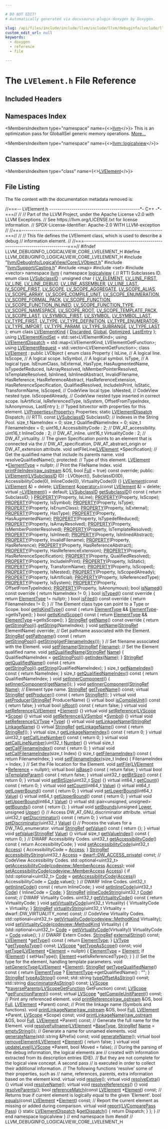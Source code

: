```yaml
---

# DO NOT EDIT!
# Automatically generated via docusaurus-plugin-doxygen by Doxygen.

slug: /api/files/include/include/llvm/include/llvm/debuginfo/include/llvm/debuginfo/logicalview/include/llvm/debuginfo/logicalview/core/lvelement-h
custom_edit_url: null
keywords:
  - doxygen
  - reference
  - file

---
```





# The `LVElement.h` File Reference

<DoxygenPage pluginConfig={pluginConfig}>



## Included Headers

<IncludesList>
<IncludesListItem
  filePath="llvm/DebugInfo/LogicalView/Core/LVObject.h"
  permalink="/docs/api/files/include/include/llvm/include/llvm/debuginfo/include/llvm/debuginfo/logicalview/include/llvm/debuginfo/logicalview/core/lvobject-h"
  isLocal="true" />
<IncludesListItem
  filePath="llvm/Support/Casting.h"
  permalink="/docs/api/files/include/include/llvm/include/llvm/support/casting-h"
  isLocal="true" />
<IncludesListItem
  filePath="map"
  permalink=""
  isLocal="false" />
<IncludesListItem
  filePath="set"
  permalink=""
  isLocal="false" />
<IncludesListItem
  filePath="vector"
  permalink=""
  isLocal="false" />
</IncludesList>

## Namespaces Index

<MembersIndex>

<MembersIndexItem
  type="namespace"
  name={<><a href="/docs/api/namespaces/llvm">llvm</a></>}>
This is an optimization pass for GlobalISel generic memory operations. <a href="/docs/api/namespaces/llvm/#details">More...</a>
</MembersIndexItem>

<MembersIndexItem
  type="namespace"
  name={<><a href="/docs/api/namespaces/llvm/logicalview">llvm::logicalview</a></>}>
</MembersIndexItem>

</MembersIndex>

## Classes Index

<MembersIndex>

<MembersIndexItem
  type="class"
  name={<><a href="/docs/api/classes/llvm/logicalview/lvelement">LVElement</a></>}>
</MembersIndexItem>

</MembersIndex>


## File Listing

The file content with the documentation metadata removed is:

<ProgramListing>

<Link id="l00001" /><CodeLine lineNumber="1"><Highlight kind="comment">//===-- LVElement.h ---------------------------------------------&#42;- C++ -&#42;-===//</Highlight><Highlight kind="normal"></Highlight></CodeLine>
<Link id="l00002" /><CodeLine lineNumber="2"><Highlight kind="normal"></Highlight><Highlight kind="comment">//</Highlight><Highlight kind="normal"></Highlight></CodeLine>
<Link id="l00003" /><CodeLine lineNumber="3"><Highlight kind="normal"></Highlight><Highlight kind="comment">// Part of the LLVM Project, under the Apache License v2.0 with LLVM Exceptions.</Highlight><Highlight kind="normal"></Highlight></CodeLine>
<Link id="l00004" /><CodeLine lineNumber="4"><Highlight kind="normal"></Highlight><Highlight kind="comment">// See https://llvm.org/LICENSE.txt for license information.</Highlight><Highlight kind="normal"></Highlight></CodeLine>
<Link id="l00005" /><CodeLine lineNumber="5"><Highlight kind="normal"></Highlight><Highlight kind="comment">// SPDX-License-Identifier: Apache-2.0 WITH LLVM-exception</Highlight><Highlight kind="normal"></Highlight></CodeLine>
<Link id="l00006" /><CodeLine lineNumber="6"><Highlight kind="normal"></Highlight><Highlight kind="comment">//</Highlight><Highlight kind="normal"></Highlight></CodeLine>
<Link id="l00007" /><CodeLine lineNumber="7"><Highlight kind="normal"></Highlight><Highlight kind="comment">//===----------------------------------------------------------------------===//</Highlight><Highlight kind="normal"></Highlight></CodeLine>
<Link id="l00008" /><CodeLine lineNumber="8"><Highlight kind="normal"></Highlight><Highlight kind="comment">//</Highlight><Highlight kind="normal"></Highlight></CodeLine>
<Link id="l00009" /><CodeLine lineNumber="9"><Highlight kind="normal"></Highlight><Highlight kind="comment">// This file defines the LVElement class, which is used to describe a debug</Highlight><Highlight kind="normal"></Highlight></CodeLine>
<Link id="l00010" /><CodeLine lineNumber="10"><Highlight kind="normal"></Highlight><Highlight kind="comment">// information element.</Highlight><Highlight kind="normal"></Highlight></CodeLine>
<Link id="l00011" /><CodeLine lineNumber="11"><Highlight kind="normal"></Highlight><Highlight kind="comment">//</Highlight><Highlight kind="normal"></Highlight></CodeLine>
<Link id="l00012" /><CodeLine lineNumber="12"><Highlight kind="normal"></Highlight><Highlight kind="comment">//===----------------------------------------------------------------------===//</Highlight><Highlight kind="normal"></Highlight></CodeLine>
<Link id="l00013" /><CodeLine lineNumber="13"><Highlight kind="normal"></Highlight></CodeLine>
<Link id="l00014" /><CodeLine lineNumber="14"><Highlight kind="normal"></Highlight><Highlight kind="preprocessor">#ifndef LLVM&#95;DEBUGINFO&#95;LOGICALVIEW&#95;CORE&#95;LVELEMENT&#95;H</Highlight><Highlight kind="normal"></Highlight></CodeLine>
<Link id="l00015" /><CodeLine lineNumber="15"><Highlight kind="normal"></Highlight><Highlight kind="preprocessor">#define LLVM&#95;DEBUGINFO&#95;LOGICALVIEW&#95;CORE&#95;LVELEMENT&#95;H</Highlight><Highlight kind="normal"></Highlight></CodeLine>
<Link id="l00016" /><CodeLine lineNumber="16"><Highlight kind="normal"></Highlight></CodeLine>
<Link id="l00017" /><CodeLine lineNumber="17"><Highlight kind="normal"></Highlight><Highlight kind="preprocessor">#include &quot;<a href="/docs/api/files/include/include/llvm/include/llvm/debuginfo/include/llvm/debuginfo/logicalview/include/llvm/debuginfo/logicalview/core/lvobject-h">llvm/DebugInfo/LogicalView/Core/LVObject.h</a>&quot;</Highlight><Highlight kind="normal"></Highlight></CodeLine>
<Link id="l00018" /><CodeLine lineNumber="18"><Highlight kind="normal"></Highlight><Highlight kind="preprocessor">#include &quot;<a href="/docs/api/files/include/include/llvm/include/llvm/support/casting-h">llvm/Support/Casting.h</a>&quot;</Highlight><Highlight kind="normal"></Highlight></CodeLine>
<Link id="l00019" /><CodeLine lineNumber="19"><Highlight kind="normal"></Highlight><Highlight kind="preprocessor">#include &lt;map&gt;</Highlight><Highlight kind="normal"></Highlight></CodeLine>
<Link id="l00020" /><CodeLine lineNumber="20"><Highlight kind="normal"></Highlight><Highlight kind="preprocessor">#include &lt;set&gt;</Highlight><Highlight kind="normal"></Highlight></CodeLine>
<Link id="l00021" /><CodeLine lineNumber="21"><Highlight kind="normal"></Highlight><Highlight kind="preprocessor">#include &lt;vector&gt;</Highlight><Highlight kind="normal"></Highlight></CodeLine>
<Link id="l00022" /><CodeLine lineNumber="22"><Highlight kind="normal"></Highlight></CodeLine>
<Link id="l00023" /><CodeLine lineNumber="23"><Highlight kind="normal"></Highlight><Highlight kind="keyword">namespace </Highlight><Highlight kind="normal"><a href="/docs/api/namespaces/llvm">llvm</a> &#123;</Highlight></CodeLine>
<Link id="l00024" /><CodeLine lineNumber="24"><Highlight kind="normal"></Highlight><Highlight kind="keyword">namespace </Highlight><Highlight kind="normal"><a href="/docs/api/namespaces/llvm/logicalview">logicalview</a> &#123;</Highlight></CodeLine>
<Link id="l00025" /><CodeLine lineNumber="25"><Highlight kind="normal"></Highlight></CodeLine>
<Link id="l00026" /><CodeLine lineNumber="26"><Highlight kind="normal"></Highlight><Highlight kind="comment">// RTTI Subclasses ID.</Highlight><Highlight kind="normal"></Highlight></CodeLine>
<Link id="l00027" /><CodeLine lineNumber="27" lineLink="/docs/api/namespaces/llvm/logicalview/#ac5b889725ac97a28717b8f8de99c9797"><Highlight kind="normal"></Highlight><Highlight kind="keyword">enum class</Highlight><Highlight kind="normal"> <a href="/docs/api/namespaces/llvm/logicalview/#ac5b889725ac97a28717b8f8de99c9797">LVSubclassID</a> : </Highlight><Highlight kind="keywordtype">unsigned</Highlight><Highlight kind="normal"> </Highlight><Highlight kind="keywordtype">char</Highlight><Highlight kind="normal"> &#123;</Highlight></CodeLine>
<Link id="l00028" /><CodeLine lineNumber="28" lineLink="/docs/api/namespaces/llvm/logicalview/#ac5b889725ac97a28717b8f8de99c9797aa309760db13a23b2f3b4a55750016c35"><Highlight kind="normal">  <a href="/docs/api/namespaces/llvm/logicalview/#ac5b889725ac97a28717b8f8de99c9797aa309760db13a23b2f3b4a55750016c35">LV&#95;ELEMENT</a>,</Highlight></CodeLine>
<Link id="l00029" /><CodeLine lineNumber="29" lineLink="/docs/api/namespaces/llvm/logicalview/#ac5b889725ac97a28717b8f8de99c9797adde73764c9febde28edc7e0275f9b3b4"><Highlight kind="normal">  <a href="/docs/api/namespaces/llvm/logicalview/#ac5b889725ac97a28717b8f8de99c9797adde73764c9febde28edc7e0275f9b3b4">LV&#95;LINE&#95;FIRST</a>,</Highlight></CodeLine>
<Link id="l00030" /><CodeLine lineNumber="30" lineLink="/docs/api/namespaces/llvm/logicalview/#ac5b889725ac97a28717b8f8de99c9797ac7cb35d428aaa13c76e02b35d152163a"><Highlight kind="normal">  <a href="/docs/api/namespaces/llvm/logicalview/#ac5b889725ac97a28717b8f8de99c9797ac7cb35d428aaa13c76e02b35d152163a">LV&#95;LINE</a>,</Highlight></CodeLine>
<Link id="l00031" /><CodeLine lineNumber="31" lineLink="/docs/api/namespaces/llvm/logicalview/#ac5b889725ac97a28717b8f8de99c9797a890a7ab99e1c215a91958546a9ccdb16"><Highlight kind="normal">  <a href="/docs/api/namespaces/llvm/logicalview/#ac5b889725ac97a28717b8f8de99c9797a890a7ab99e1c215a91958546a9ccdb16">LV&#95;LINE&#95;DEBUG</a>,</Highlight></CodeLine>
<Link id="l00032" /><CodeLine lineNumber="32" lineLink="/docs/api/namespaces/llvm/logicalview/#ac5b889725ac97a28717b8f8de99c9797aba008c0dee5748f4de8b99a7dec8ad15"><Highlight kind="normal">  <a href="/docs/api/namespaces/llvm/logicalview/#ac5b889725ac97a28717b8f8de99c9797aba008c0dee5748f4de8b99a7dec8ad15">LV&#95;LINE&#95;ASSEMBLER</a>,</Highlight></CodeLine>
<Link id="l00033" /><CodeLine lineNumber="33" lineLink="/docs/api/namespaces/llvm/logicalview/#ac5b889725ac97a28717b8f8de99c9797a588d6252cb68534d16f44f492fde62b3"><Highlight kind="normal">  <a href="/docs/api/namespaces/llvm/logicalview/#ac5b889725ac97a28717b8f8de99c9797a588d6252cb68534d16f44f492fde62b3">LV&#95;LINE&#95;LAST</a>,</Highlight></CodeLine>
<Link id="l00034" /><CodeLine lineNumber="34" lineLink="/docs/api/namespaces/llvm/logicalview/#ac5b889725ac97a28717b8f8de99c9797a27c3ec6a28359b47b9a8efc08bfa8671"><Highlight kind="normal">  <a href="/docs/api/namespaces/llvm/logicalview/#ac5b889725ac97a28717b8f8de99c9797a27c3ec6a28359b47b9a8efc08bfa8671">lV&#95;SCOPE&#95;FIRST</a>,</Highlight></CodeLine>
<Link id="l00035" /><CodeLine lineNumber="35" lineLink="/docs/api/namespaces/llvm/logicalview/#ac5b889725ac97a28717b8f8de99c9797a2cd98e5d9784e85bd13477a118e63453"><Highlight kind="normal">  <a href="/docs/api/namespaces/llvm/logicalview/#ac5b889725ac97a28717b8f8de99c9797a2cd98e5d9784e85bd13477a118e63453">LV&#95;SCOPE</a>,</Highlight></CodeLine>
<Link id="l00036" /><CodeLine lineNumber="36" lineLink="/docs/api/namespaces/llvm/logicalview/#ac5b889725ac97a28717b8f8de99c9797aa460d4b5c6420e47113d4debc136903d"><Highlight kind="normal">  <a href="/docs/api/namespaces/llvm/logicalview/#ac5b889725ac97a28717b8f8de99c9797aa460d4b5c6420e47113d4debc136903d">LV&#95;SCOPE&#95;AGGREGATE</a>,</Highlight></CodeLine>
<Link id="l00037" /><CodeLine lineNumber="37" lineLink="/docs/api/namespaces/llvm/logicalview/#ac5b889725ac97a28717b8f8de99c9797a4a206c081136c5f69a49e3742ae01b8e"><Highlight kind="normal">  <a href="/docs/api/namespaces/llvm/logicalview/#ac5b889725ac97a28717b8f8de99c9797a4a206c081136c5f69a49e3742ae01b8e">LV&#95;SCOPE&#95;ALIAS</a>,</Highlight></CodeLine>
<Link id="l00038" /><CodeLine lineNumber="38" lineLink="/docs/api/namespaces/llvm/logicalview/#ac5b889725ac97a28717b8f8de99c9797a158b429526b32ded2ba50ca1bbfe0067"><Highlight kind="normal">  <a href="/docs/api/namespaces/llvm/logicalview/#ac5b889725ac97a28717b8f8de99c9797a158b429526b32ded2ba50ca1bbfe0067">LV&#95;SCOPE&#95;ARRAY</a>,</Highlight></CodeLine>
<Link id="l00039" /><CodeLine lineNumber="39" lineLink="/docs/api/namespaces/llvm/logicalview/#ac5b889725ac97a28717b8f8de99c9797a3c6c29681937c835116a5a1e933abde7"><Highlight kind="normal">  <a href="/docs/api/namespaces/llvm/logicalview/#ac5b889725ac97a28717b8f8de99c9797a3c6c29681937c835116a5a1e933abde7">LV&#95;SCOPE&#95;COMPILE&#95;UNIT</a>,</Highlight></CodeLine>
<Link id="l00040" /><CodeLine lineNumber="40" lineLink="/docs/api/namespaces/llvm/logicalview/#ac5b889725ac97a28717b8f8de99c9797aa5be12f59d78ff28492b731c3913c886"><Highlight kind="normal">  <a href="/docs/api/namespaces/llvm/logicalview/#ac5b889725ac97a28717b8f8de99c9797aa5be12f59d78ff28492b731c3913c886">LV&#95;SCOPE&#95;ENUMERATION</a>,</Highlight></CodeLine>
<Link id="l00041" /><CodeLine lineNumber="41" lineLink="/docs/api/namespaces/llvm/logicalview/#ac5b889725ac97a28717b8f8de99c9797a0bc14e2269bb7d25ca98501498e89222"><Highlight kind="normal">  <a href="/docs/api/namespaces/llvm/logicalview/#ac5b889725ac97a28717b8f8de99c9797a0bc14e2269bb7d25ca98501498e89222">LV&#95;SCOPE&#95;FORMAL&#95;PACK</a>,</Highlight></CodeLine>
<Link id="l00042" /><CodeLine lineNumber="42" lineLink="/docs/api/namespaces/llvm/logicalview/#ac5b889725ac97a28717b8f8de99c9797aa9f410f7b0fefd0457288ba207b15abc"><Highlight kind="normal">  <a href="/docs/api/namespaces/llvm/logicalview/#ac5b889725ac97a28717b8f8de99c9797aa9f410f7b0fefd0457288ba207b15abc">LV&#95;SCOPE&#95;FUNCTION</a>,</Highlight></CodeLine>
<Link id="l00043" /><CodeLine lineNumber="43" lineLink="/docs/api/namespaces/llvm/logicalview/#ac5b889725ac97a28717b8f8de99c9797aa21a8cd15a11f54d07ac428817cd7eef"><Highlight kind="normal">  <a href="/docs/api/namespaces/llvm/logicalview/#ac5b889725ac97a28717b8f8de99c9797aa21a8cd15a11f54d07ac428817cd7eef">LV&#95;SCOPE&#95;FUNCTION&#95;INLINED</a>,</Highlight></CodeLine>
<Link id="l00044" /><CodeLine lineNumber="44" lineLink="/docs/api/namespaces/llvm/logicalview/#ac5b889725ac97a28717b8f8de99c9797ace0cb815b35771ce359a4068ad4af1b9"><Highlight kind="normal">  <a href="/docs/api/namespaces/llvm/logicalview/#ac5b889725ac97a28717b8f8de99c9797ace0cb815b35771ce359a4068ad4af1b9">LV&#95;SCOPE&#95;FUNCTION&#95;TYPE</a>,</Highlight></CodeLine>
<Link id="l00045" /><CodeLine lineNumber="45" lineLink="/docs/api/namespaces/llvm/logicalview/#ac5b889725ac97a28717b8f8de99c9797a5d48667b1cfe1d6a64c50e93b87679f8"><Highlight kind="normal">  <a href="/docs/api/namespaces/llvm/logicalview/#ac5b889725ac97a28717b8f8de99c9797a5d48667b1cfe1d6a64c50e93b87679f8">LV&#95;SCOPE&#95;NAMESPACE</a>,</Highlight></CodeLine>
<Link id="l00046" /><CodeLine lineNumber="46" lineLink="/docs/api/namespaces/llvm/logicalview/#ac5b889725ac97a28717b8f8de99c9797a7770b3d12dbded419cc2e484a8fb6e8f"><Highlight kind="normal">  <a href="/docs/api/namespaces/llvm/logicalview/#ac5b889725ac97a28717b8f8de99c9797a7770b3d12dbded419cc2e484a8fb6e8f">LV&#95;SCOPE&#95;ROOT</a>,</Highlight></CodeLine>
<Link id="l00047" /><CodeLine lineNumber="47" lineLink="/docs/api/namespaces/llvm/logicalview/#ac5b889725ac97a28717b8f8de99c9797a4e5e95294db430f8f7d9c97a29bad708"><Highlight kind="normal">  <a href="/docs/api/namespaces/llvm/logicalview/#ac5b889725ac97a28717b8f8de99c9797a4e5e95294db430f8f7d9c97a29bad708">LV&#95;SCOPE&#95;TEMPLATE&#95;PACK</a>,</Highlight></CodeLine>
<Link id="l00048" /><CodeLine lineNumber="48" lineLink="/docs/api/namespaces/llvm/logicalview/#ac5b889725ac97a28717b8f8de99c9797afbe017ab49fd41a47137350c7ff27584"><Highlight kind="normal">  <a href="/docs/api/namespaces/llvm/logicalview/#ac5b889725ac97a28717b8f8de99c9797afbe017ab49fd41a47137350c7ff27584">LV&#95;SCOPE&#95;LAST</a>,</Highlight></CodeLine>
<Link id="l00049" /><CodeLine lineNumber="49" lineLink="/docs/api/namespaces/llvm/logicalview/#ac5b889725ac97a28717b8f8de99c9797abee1d2c72b77bb3d27cf33f031b6fa5b"><Highlight kind="normal">  <a href="/docs/api/namespaces/llvm/logicalview/#ac5b889725ac97a28717b8f8de99c9797abee1d2c72b77bb3d27cf33f031b6fa5b">LV&#95;SYMBOL&#95;FIRST</a>,</Highlight></CodeLine>
<Link id="l00050" /><CodeLine lineNumber="50" lineLink="/docs/api/namespaces/llvm/logicalview/#ac5b889725ac97a28717b8f8de99c9797a53b55a9706ac2a2d3d9a9fec264301ee"><Highlight kind="normal">  <a href="/docs/api/namespaces/llvm/logicalview/#ac5b889725ac97a28717b8f8de99c9797a53b55a9706ac2a2d3d9a9fec264301ee">LV&#95;SYMBOL</a>,</Highlight></CodeLine>
<Link id="l00051" /><CodeLine lineNumber="51" lineLink="/docs/api/namespaces/llvm/logicalview/#ac5b889725ac97a28717b8f8de99c9797a353341adbf8b9ac7423a0d26d0c08fc9"><Highlight kind="normal">  <a href="/docs/api/namespaces/llvm/logicalview/#ac5b889725ac97a28717b8f8de99c9797a353341adbf8b9ac7423a0d26d0c08fc9">LV&#95;SYMBOL&#95;LAST</a>,</Highlight></CodeLine>
<Link id="l00052" /><CodeLine lineNumber="52" lineLink="/docs/api/namespaces/llvm/logicalview/#ac5b889725ac97a28717b8f8de99c9797a3095a3a4d013f30ea831be39c5aa2e56"><Highlight kind="normal">  <a href="/docs/api/namespaces/llvm/logicalview/#ac5b889725ac97a28717b8f8de99c9797a3095a3a4d013f30ea831be39c5aa2e56">LV&#95;TYPE&#95;FIRST</a>,</Highlight></CodeLine>
<Link id="l00053" /><CodeLine lineNumber="53" lineLink="/docs/api/namespaces/llvm/logicalview/#ac5b889725ac97a28717b8f8de99c9797a3e27322a39db745b139d2fa299bd35be"><Highlight kind="normal">  <a href="/docs/api/namespaces/llvm/logicalview/#ac5b889725ac97a28717b8f8de99c9797a3e27322a39db745b139d2fa299bd35be">LV&#95;TYPE</a>,</Highlight></CodeLine>
<Link id="l00054" /><CodeLine lineNumber="54" lineLink="/docs/api/namespaces/llvm/logicalview/#ac5b889725ac97a28717b8f8de99c9797a1e58781f75e57ea71d4c45ce6cab9d7c"><Highlight kind="normal">  <a href="/docs/api/namespaces/llvm/logicalview/#ac5b889725ac97a28717b8f8de99c9797a1e58781f75e57ea71d4c45ce6cab9d7c">LV&#95;TYPE&#95;DEFINITION</a>,</Highlight></CodeLine>
<Link id="l00055" /><CodeLine lineNumber="55" lineLink="/docs/api/namespaces/llvm/logicalview/#ac5b889725ac97a28717b8f8de99c9797ac291853443f36d1485dd6e9e66381827"><Highlight kind="normal">  <a href="/docs/api/namespaces/llvm/logicalview/#ac5b889725ac97a28717b8f8de99c9797ac291853443f36d1485dd6e9e66381827">LV&#95;TYPE&#95;ENUMERATOR</a>,</Highlight></CodeLine>
<Link id="l00056" /><CodeLine lineNumber="56" lineLink="/docs/api/namespaces/llvm/logicalview/#ac5b889725ac97a28717b8f8de99c9797a1ed90eaf7443a5b4710e5f2535254c06"><Highlight kind="normal">  <a href="/docs/api/namespaces/llvm/logicalview/#ac5b889725ac97a28717b8f8de99c9797a1ed90eaf7443a5b4710e5f2535254c06">LV&#95;TYPE&#95;IMPORT</a>,</Highlight></CodeLine>
<Link id="l00057" /><CodeLine lineNumber="57" lineLink="/docs/api/namespaces/llvm/logicalview/#ac5b889725ac97a28717b8f8de99c9797a666ec7815bea52285c0b0c36e3c6032c"><Highlight kind="normal">  <a href="/docs/api/namespaces/llvm/logicalview/#ac5b889725ac97a28717b8f8de99c9797a666ec7815bea52285c0b0c36e3c6032c">LV&#95;TYPE&#95;PARAM</a>,</Highlight></CodeLine>
<Link id="l00058" /><CodeLine lineNumber="58" lineLink="/docs/api/namespaces/llvm/logicalview/#ac5b889725ac97a28717b8f8de99c9797a1b6e42ab676a3a99b5a2b5299ad7fffb"><Highlight kind="normal">  <a href="/docs/api/namespaces/llvm/logicalview/#ac5b889725ac97a28717b8f8de99c9797a1b6e42ab676a3a99b5a2b5299ad7fffb">LV&#95;TYPE&#95;SUBRANGE</a>,</Highlight></CodeLine>
<Link id="l00059" /><CodeLine lineNumber="59" lineLink="/docs/api/namespaces/llvm/logicalview/#ac5b889725ac97a28717b8f8de99c9797af896caad276f5687636ab37aa74cc79c"><Highlight kind="normal">  <a href="/docs/api/namespaces/llvm/logicalview/#ac5b889725ac97a28717b8f8de99c9797af896caad276f5687636ab37aa74cc79c">LV&#95;TYPE&#95;LAST</a></Highlight></CodeLine>
<Link id="l00060" /><CodeLine lineNumber="60"><Highlight kind="normal">&#125;;</Highlight></CodeLine>
<Link id="l00061" /><CodeLine lineNumber="61"><Highlight kind="normal"></Highlight></CodeLine>
<Link id="l00062" /><CodeLine lineNumber="62" lineLink="/docs/api/namespaces/llvm/logicalview/#a67a0a9e98b6eba7815f33e0e25ab4a3da5d5fbe880f62680a14a5e3979a19c861"><Highlight kind="normal"></Highlight><Highlight kind="keyword">enum class</Highlight><Highlight kind="normal"> <a href="/docs/api/namespaces/llvm/logicalview/#a67a0a9e98b6eba7815f33e0e25ab4a3d">LVElementKind</a> &#123; <a href="/docs/api/namespaces/llvm/logicalview/#a67a0a9e98b6eba7815f33e0e25ab4a3da5d5fbe880f62680a14a5e3979a19c861">Discarded</a>, <a href="/docs/api/namespaces/llvm/logicalview/#a67a0a9e98b6eba7815f33e0e25ab4a3da4cc6684df7b4a92b1dec6fce3264fac8">Global</a>, <a href="/docs/api/namespaces/llvm/logicalview/#a67a0a9e98b6eba7815f33e0e25ab4a3da6e539d2ea7d82ed0e31c450e64ff8c04">Optimized</a>, <a href="/docs/api/namespaces/llvm/logicalview/#a67a0a9e98b6eba7815f33e0e25ab4a3daa8dd94192f46c5d6b627fa48d2232456">LastEntry</a> &#125;;</Highlight></CodeLine>
<Link id="l00063" /><CodeLine lineNumber="63" lineLink="/docs/api/namespaces/llvm/logicalview/#af57d806a662cc1915bf8dbb7270514f1"><Highlight kind="normal"></Highlight><Highlight kind="keyword">using </Highlight><Highlight kind="normal"><a href="/docs/api/namespaces/llvm/logicalview/#af57d806a662cc1915bf8dbb7270514f1">LVElementKindSet</a> = std::set&lt;LVElementKind&gt;;</Highlight></CodeLine>
<Link id="l00064" /><CodeLine lineNumber="64" lineLink="/docs/api/namespaces/llvm/logicalview/#ad9c96ab86aaae0d276a192407e7a7a1d"><Highlight kind="normal"></Highlight><Highlight kind="keyword">using </Highlight><Highlight kind="normal"><a href="/docs/api/namespaces/llvm/logicalview/#ad9c96ab86aaae0d276a192407e7a7a1d">LVElementDispatch</a> = std::map&lt;LVElementKind, LVElementGetFunction&gt;;</Highlight></CodeLine>
<Link id="l00065" /><CodeLine lineNumber="65" lineLink="/docs/api/namespaces/llvm/logicalview/#a65b1143526190bb5227c9fa1af7975ac"><Highlight kind="normal"></Highlight><Highlight kind="keyword">using </Highlight><Highlight kind="normal"><a href="/docs/api/namespaces/llvm/logicalview/#a65b1143526190bb5227c9fa1af7975ac">LVElementRequest</a> = std::vector&lt;LVElementGetFunction&gt;;</Highlight></CodeLine>
<Link id="l00066" /><CodeLine lineNumber="66"><Highlight kind="normal"></Highlight></CodeLine>
<Link id="l00067" /><CodeLine lineNumber="67" lineLink="/docs/api/classes/llvm/logicalview/lvelement"><Highlight kind="normal"></Highlight><Highlight kind="keyword">class </Highlight><Highlight kind="normal"><a href="/docs/api/classes/llvm/logicalview/lvelement/#a472b2d467bd099e1735f895c415ae034">LVElement</a> : </Highlight><Highlight kind="keyword">public</Highlight><Highlight kind="normal"> LVObject &#123;</Highlight></CodeLine>
<Link id="l00068" /><CodeLine lineNumber="68"><Highlight kind="normal">  </Highlight><Highlight kind="keyword">enum class</Highlight><Highlight kind="normal"> Property &#123;</Highlight></CodeLine>
<Link id="l00069" /><CodeLine lineNumber="69"><Highlight kind="normal">    IsLine,   </Highlight><Highlight kind="comment">// A logical line.</Highlight><Highlight kind="normal"></Highlight></CodeLine>
<Link id="l00070" /><CodeLine lineNumber="70"><Highlight kind="normal">    IsScope,  </Highlight><Highlight kind="comment">// A logical scope.</Highlight><Highlight kind="normal"></Highlight></CodeLine>
<Link id="l00071" /><CodeLine lineNumber="71"><Highlight kind="normal">    IsSymbol, </Highlight><Highlight kind="comment">// A logical symbol.</Highlight><Highlight kind="normal"></Highlight></CodeLine>
<Link id="l00072" /><CodeLine lineNumber="72"><Highlight kind="normal">    IsType,   </Highlight><Highlight kind="comment">// A logical type.</Highlight><Highlight kind="normal"></Highlight></CodeLine>
<Link id="l00073" /><CodeLine lineNumber="73"><Highlight kind="normal">    IsEnumClass,</Highlight></CodeLine>
<Link id="l00074" /><CodeLine lineNumber="74"><Highlight kind="normal">    IsExternal,</Highlight></CodeLine>
<Link id="l00075" /><CodeLine lineNumber="75"><Highlight kind="normal">    HasType,</Highlight></CodeLine>
<Link id="l00076" /><CodeLine lineNumber="76"><Highlight kind="normal">    HasAugmentedName,</Highlight></CodeLine>
<Link id="l00077" /><CodeLine lineNumber="77"><Highlight kind="normal">    IsTypedefReduced,</Highlight></CodeLine>
<Link id="l00078" /><CodeLine lineNumber="78"><Highlight kind="normal">    IsArrayResolved,</Highlight></CodeLine>
<Link id="l00079" /><CodeLine lineNumber="79"><Highlight kind="normal">    IsMemberPointerResolved,</Highlight></CodeLine>
<Link id="l00080" /><CodeLine lineNumber="80"><Highlight kind="normal">    IsTemplateResolved,</Highlight></CodeLine>
<Link id="l00081" /><CodeLine lineNumber="81"><Highlight kind="normal">    IsInlined,</Highlight></CodeLine>
<Link id="l00082" /><CodeLine lineNumber="82"><Highlight kind="normal">    IsInlinedAbstract,</Highlight></CodeLine>
<Link id="l00083" /><CodeLine lineNumber="83"><Highlight kind="normal">    InvalidFilename,</Highlight></CodeLine>
<Link id="l00084" /><CodeLine lineNumber="84"><Highlight kind="normal">    HasReference,</Highlight></CodeLine>
<Link id="l00085" /><CodeLine lineNumber="85"><Highlight kind="normal">    HasReferenceAbstract,</Highlight></CodeLine>
<Link id="l00086" /><CodeLine lineNumber="86"><Highlight kind="normal">    HasReferenceExtension,</Highlight></CodeLine>
<Link id="l00087" /><CodeLine lineNumber="87"><Highlight kind="normal">    HasReferenceSpecification,</Highlight></CodeLine>
<Link id="l00088" /><CodeLine lineNumber="88"><Highlight kind="normal">    QualifiedResolved,</Highlight></CodeLine>
<Link id="l00089" /><CodeLine lineNumber="89"><Highlight kind="normal">    IncludeInPrint,</Highlight></CodeLine>
<Link id="l00090" /><CodeLine lineNumber="90"><Highlight kind="normal">    IsStatic,</Highlight></CodeLine>
<Link id="l00091" /><CodeLine lineNumber="91"><Highlight kind="normal">    TransformName,</Highlight></CodeLine>
<Link id="l00092" /><CodeLine lineNumber="92"><Highlight kind="normal">    IsScoped,        </Highlight><Highlight kind="comment">// CodeView local type.</Highlight><Highlight kind="normal"></Highlight></CodeLine>
<Link id="l00093" /><CodeLine lineNumber="93"><Highlight kind="normal">    IsNested,        </Highlight><Highlight kind="comment">// CodeView nested type.</Highlight><Highlight kind="normal"></Highlight></CodeLine>
<Link id="l00094" /><CodeLine lineNumber="94"><Highlight kind="normal">    IsScopedAlready, </Highlight><Highlight kind="comment">// CodeView nested type inserted in correct scope.</Highlight><Highlight kind="normal"></Highlight></CodeLine>
<Link id="l00095" /><CodeLine lineNumber="95"><Highlight kind="normal">    IsArtificial,</Highlight></CodeLine>
<Link id="l00096" /><CodeLine lineNumber="96"><Highlight kind="normal">    IsReferencedType,</Highlight></CodeLine>
<Link id="l00097" /><CodeLine lineNumber="97"><Highlight kind="normal">    IsSystem,</Highlight></CodeLine>
<Link id="l00098" /><CodeLine lineNumber="98"><Highlight kind="normal">    OffsetFromTypeIndex,</Highlight></CodeLine>
<Link id="l00099" /><CodeLine lineNumber="99"><Highlight kind="normal">    IsAnonymous,</Highlight></CodeLine>
<Link id="l00100" /><CodeLine lineNumber="100"><Highlight kind="normal">    LastEntry</Highlight></CodeLine>
<Link id="l00101" /><CodeLine lineNumber="101"><Highlight kind="normal">  &#125;;</Highlight></CodeLine>
<Link id="l00102" /><CodeLine lineNumber="102"><Highlight kind="normal">  </Highlight><Highlight kind="comment">// Typed bitvector with properties for this element.</Highlight><Highlight kind="normal"></Highlight></CodeLine>
<Link id="l00103" /><CodeLine lineNumber="103"><Highlight kind="normal">  <a href="/docs/api/classes/llvm/logicalview/lvproperties">LVProperties&lt;Property&gt;</a> Properties;</Highlight></CodeLine>
<Link id="l00104" /><CodeLine lineNumber="104"><Highlight kind="normal">  </Highlight><Highlight kind="keyword">static</Highlight><Highlight kind="normal"> <a href="/docs/api/namespaces/llvm/logicalview/#ad9c96ab86aaae0d276a192407e7a7a1d">LVElementDispatch</a> Dispatch;</Highlight></CodeLine>
<Link id="l00105" /><CodeLine lineNumber="105"><Highlight kind="normal"></Highlight><Highlight kind="comment"></Highlight></CodeLine>
<Link id="l00106" /><CodeLine lineNumber="106"><Highlight kind="comment">  /// RTTI.</Highlight><Highlight kind="normal"></Highlight></CodeLine>
<Link id="l00107" /><CodeLine lineNumber="107"><Highlight kind="normal">  </Highlight><Highlight kind="keyword">const</Highlight><Highlight kind="normal"> <a href="/docs/api/namespaces/llvm/logicalview/#ac5b889725ac97a28717b8f8de99c9797">LVSubclassID</a> SubclassID;</Highlight></CodeLine>
<Link id="l00108" /><CodeLine lineNumber="108"><Highlight kind="normal"></Highlight></CodeLine>
<Link id="l00109" /><CodeLine lineNumber="109"><Highlight kind="normal">  </Highlight><Highlight kind="comment">// Indexes in the String Pool.</Highlight><Highlight kind="normal"></Highlight></CodeLine>
<Link id="l00110" /><CodeLine lineNumber="110"><Highlight kind="normal">  </Highlight><Highlight kind="keywordtype">size&#95;t</Highlight><Highlight kind="normal"> NameIndex = 0;</Highlight></CodeLine>
<Link id="l00111" /><CodeLine lineNumber="111"><Highlight kind="normal">  </Highlight><Highlight kind="keywordtype">size&#95;t</Highlight><Highlight kind="normal"> QualifiedNameIndex = 0;</Highlight></CodeLine>
<Link id="l00112" /><CodeLine lineNumber="112"><Highlight kind="normal">  </Highlight><Highlight kind="keywordtype">size&#95;t</Highlight><Highlight kind="normal"> FilenameIndex = 0;</Highlight></CodeLine>
<Link id="l00113" /><CodeLine lineNumber="113"><Highlight kind="normal"></Highlight></CodeLine>
<Link id="l00114" /><CodeLine lineNumber="114"><Highlight kind="normal">  uint16&#95;t AccessibilityCode : 2; </Highlight><Highlight kind="comment">// DW&#95;AT&#95;accessibility.</Highlight><Highlight kind="normal"></Highlight></CodeLine>
<Link id="l00115" /><CodeLine lineNumber="115"><Highlight kind="normal">  uint16&#95;t InlineCode : 2;        </Highlight><Highlight kind="comment">// DW&#95;AT&#95;inline.</Highlight><Highlight kind="normal"></Highlight></CodeLine>
<Link id="l00116" /><CodeLine lineNumber="116"><Highlight kind="normal">  uint16&#95;t VirtualityCode : 2;    </Highlight><Highlight kind="comment">// DW&#95;AT&#95;virtuality.</Highlight><Highlight kind="normal"></Highlight></CodeLine>
<Link id="l00117" /><CodeLine lineNumber="117"><Highlight kind="normal"></Highlight></CodeLine>
<Link id="l00118" /><CodeLine lineNumber="118"><Highlight kind="normal">  </Highlight><Highlight kind="comment">// The given Specification points to an element that is connected via the</Highlight><Highlight kind="normal"></Highlight></CodeLine>
<Link id="l00119" /><CodeLine lineNumber="119"><Highlight kind="normal">  </Highlight><Highlight kind="comment">// DW&#95;AT&#95;specification, DW&#95;AT&#95;abstract&#95;origin or DW&#95;AT&#95;extension attribute.</Highlight><Highlight kind="normal"></Highlight></CodeLine>
<Link id="l00120" /><CodeLine lineNumber="120"><Highlight kind="normal">  </Highlight><Highlight kind="keywordtype">void</Highlight><Highlight kind="normal"> setFileLine(<a href="/docs/api/classes/llvm/logicalview/lvelement/#a472b2d467bd099e1735f895c415ae034">LVElement</a> &#42;Specification);</Highlight></CodeLine>
<Link id="l00121" /><CodeLine lineNumber="121"><Highlight kind="normal"></Highlight></CodeLine>
<Link id="l00122" /><CodeLine lineNumber="122"><Highlight kind="normal">  </Highlight><Highlight kind="comment">// Get the qualified name that include its parents name.</Highlight><Highlight kind="normal"></Highlight></CodeLine>
<Link id="l00123" /><CodeLine lineNumber="123"><Highlight kind="normal">  </Highlight><Highlight kind="keywordtype">void</Highlight><Highlight kind="normal"> resolveQualifiedName();</Highlight></CodeLine>
<Link id="l00124" /><CodeLine lineNumber="124"><Highlight kind="normal"></Highlight></CodeLine>
<Link id="l00125" /><CodeLine lineNumber="125"><Highlight kind="normal"></Highlight><Highlight kind="keyword">protected</Highlight><Highlight kind="normal">:</Highlight></CodeLine>
<Link id="l00126" /><CodeLine lineNumber="126"><Highlight kind="normal">  </Highlight><Highlight kind="comment">// Type of this element.</Highlight><Highlight kind="normal"></Highlight></CodeLine>
<Link id="l00127" /><CodeLine lineNumber="127" lineLink="/docs/api/classes/llvm/logicalview/lvelement/#ac5a196b62ca4642de22709f6a03723d8"><Highlight kind="normal">  <a href="/docs/api/classes/llvm/logicalview/lvelement/#a472b2d467bd099e1735f895c415ae034">LVElement</a> &#42;<a href="/docs/api/classes/llvm/logicalview/lvelement/#ac5a196b62ca4642de22709f6a03723d8">ElementType</a> = </Highlight><Highlight kind="keyword">nullptr</Highlight><Highlight kind="normal">;</Highlight></CodeLine>
<Link id="l00128" /><CodeLine lineNumber="128"><Highlight kind="normal"></Highlight></CodeLine>
<Link id="l00129" /><CodeLine lineNumber="129"><Highlight kind="normal">  </Highlight><Highlight kind="comment">// Print the FileName Index.</Highlight><Highlight kind="normal"></Highlight></CodeLine>
<Link id="l00130" /><CodeLine lineNumber="130"><Highlight kind="normal">  </Highlight><Highlight kind="keywordtype">void</Highlight><Highlight kind="normal"> <a href="/docs/api/classes/llvm/logicalview/lvelement/#ad0f431f02786db2e29bdd9ac943548e5">printFileIndex</a>(<a href="/docs/api/classes/llvm/raw-ostream">raw&#95;ostream</a> &amp;OS, </Highlight><Highlight kind="keywordtype">bool</Highlight><Highlight kind="normal"> <a href="/docs/api/namespaces/llvm/#ad5b7ced2aa529c892b2219cd29b08760abbd47109890259c0127154db1af26c75">Full</a> = </Highlight><Highlight kind="keyword">true</Highlight><Highlight kind="normal">) </Highlight><Highlight kind="keyword">const override</Highlight><Highlight kind="normal">;</Highlight></CodeLine>
<Link id="l00131" /><CodeLine lineNumber="131"><Highlight kind="normal"></Highlight></CodeLine>
<Link id="l00132" /><CodeLine lineNumber="132"><Highlight kind="normal"></Highlight><Highlight kind="keyword">public</Highlight><Highlight kind="normal">:</Highlight></CodeLine>
<Link id="l00133" /><CodeLine lineNumber="133" lineLink="/docs/api/classes/llvm/logicalview/lvelement/#a472b2d467bd099e1735f895c415ae034"><Highlight kind="normal">  <a href="/docs/api/classes/llvm/logicalview/lvelement/#a472b2d467bd099e1735f895c415ae034">LVElement</a>(<a href="/docs/api/namespaces/llvm/logicalview/#ac5b889725ac97a28717b8f8de99c9797">LVSubclassID</a> ID)</Highlight></CodeLine>
<Link id="l00134" /><CodeLine lineNumber="134"><Highlight kind="normal">      : LVObject(), SubclassID(ID), AccessibilityCode(0), InlineCode(0),</Highlight></CodeLine>
<Link id="l00135" /><CodeLine lineNumber="135"><Highlight kind="normal">        VirtualityCode(0) &#123;&#125;</Highlight></CodeLine>
<Link id="l00136" /><CodeLine lineNumber="136" lineLink="/docs/api/classes/llvm/logicalview/lvelement/#a4fb9842e762a4ca373c9b5cd015b0a08"><Highlight kind="normal">  <a href="/docs/api/classes/llvm/logicalview/lvelement/#a4fb9842e762a4ca373c9b5cd015b0a08">LVElement</a>(</Highlight><Highlight kind="keyword">const</Highlight><Highlight kind="normal"> <a href="/docs/api/classes/llvm/logicalview/lvelement/#a472b2d467bd099e1735f895c415ae034">LVElement</a> &amp;) = </Highlight><Highlight kind="keyword">delete</Highlight><Highlight kind="normal">;</Highlight></CodeLine>
<Link id="l00137" /><CodeLine lineNumber="137" lineLink="/docs/api/classes/llvm/logicalview/lvelement/#a92b86515121ff40db02d41eff12ea3d3"><Highlight kind="normal">  <a href="/docs/api/classes/llvm/logicalview/lvelement/#a472b2d467bd099e1735f895c415ae034">LVElement</a> &amp;<a href="/docs/api/classes/llvm/logicalview/lvelement/#a92b86515121ff40db02d41eff12ea3d3">operator=</a>(</Highlight><Highlight kind="keyword">const</Highlight><Highlight kind="normal"> <a href="/docs/api/classes/llvm/logicalview/lvelement/#a472b2d467bd099e1735f895c415ae034">LVElement</a> &amp;) = </Highlight><Highlight kind="keyword">delete</Highlight><Highlight kind="normal">;</Highlight></CodeLine>
<Link id="l00138" /><CodeLine lineNumber="138" lineLink="/docs/api/classes/llvm/logicalview/lvelement/#a2d478b5b4777bf8357bf1faee4072d89"><Highlight kind="normal">  </Highlight><Highlight kind="keyword">virtual</Highlight><Highlight kind="normal"> <a href="/docs/api/classes/llvm/logicalview/lvelement/#a2d478b5b4777bf8357bf1faee4072d89">~LVElement</a>() = </Highlight><Highlight kind="keywordflow">default</Highlight><Highlight kind="normal">;</Highlight></CodeLine>
<Link id="l00139" /><CodeLine lineNumber="139"><Highlight kind="normal"></Highlight></CodeLine>
<Link id="l00140" /><CodeLine lineNumber="140" lineLink="/docs/api/classes/llvm/logicalview/lvelement/#aedfc0e1435d5ea25f0d863b273d30ba3"><Highlight kind="normal">  <a href="/docs/api/namespaces/llvm/logicalview/#ac5b889725ac97a28717b8f8de99c9797">LVSubclassID</a> <a href="/docs/api/classes/llvm/logicalview/lvelement/#aedfc0e1435d5ea25f0d863b273d30ba3">getSubclassID</a>()</Highlight><Highlight kind="keyword"> const </Highlight><Highlight kind="normal">&#123; </Highlight><Highlight kind="keywordflow">return</Highlight><Highlight kind="normal"> SubclassID; &#125;</Highlight></CodeLine>
<Link id="l00141" /><CodeLine lineNumber="141"><Highlight kind="normal"></Highlight></CodeLine>
<Link id="l00142" /><CodeLine lineNumber="142" lineLink="/docs/api/classes/llvm/logicalview/lvelement/#a7259b324462a6b0844048f5d6af7e0c8"><Highlight kind="normal">  <a href="/docs/api/classes/llvm/logicalview/lvelement/#a7259b324462a6b0844048f5d6af7e0c8">PROPERTY</a>(Property, IsLine);</Highlight></CodeLine>
<Link id="l00143" /><CodeLine lineNumber="143" lineLink="/docs/api/classes/llvm/logicalview/lvelement/#ade9dd108412a5c1ee4d67880877e3ee2"><Highlight kind="normal">  <a href="/docs/api/classes/llvm/logicalview/lvelement/#ade9dd108412a5c1ee4d67880877e3ee2">PROPERTY</a>(Property, IsScope);</Highlight></CodeLine>
<Link id="l00144" /><CodeLine lineNumber="144" lineLink="/docs/api/classes/llvm/logicalview/lvelement/#a804cd44ab891d5993617e3e16ed232f9"><Highlight kind="normal">  <a href="/docs/api/classes/llvm/logicalview/lvelement/#a804cd44ab891d5993617e3e16ed232f9">PROPERTY</a>(Property, IsSymbol);</Highlight></CodeLine>
<Link id="l00145" /><CodeLine lineNumber="145" lineLink="/docs/api/classes/llvm/logicalview/lvelement/#a279e2a834ae72ad5d2483acbad7f95ef"><Highlight kind="normal">  <a href="/docs/api/classes/llvm/logicalview/lvelement/#a279e2a834ae72ad5d2483acbad7f95ef">PROPERTY</a>(Property, IsType);</Highlight></CodeLine>
<Link id="l00146" /><CodeLine lineNumber="146" lineLink="/docs/api/classes/llvm/logicalview/lvelement/#a0d81a0c4147e33cac0140cafedd10506"><Highlight kind="normal">  <a href="/docs/api/classes/llvm/logicalview/lvelement/#a0d81a0c4147e33cac0140cafedd10506">PROPERTY</a>(Property, IsEnumClass);</Highlight></CodeLine>
<Link id="l00147" /><CodeLine lineNumber="147" lineLink="/docs/api/classes/llvm/logicalview/lvelement/#ae10308d36ba9d436194b72ecb5f54d80"><Highlight kind="normal">  <a href="/docs/api/classes/llvm/logicalview/lvelement/#ae10308d36ba9d436194b72ecb5f54d80">PROPERTY</a>(Property, IsExternal);</Highlight></CodeLine>
<Link id="l00148" /><CodeLine lineNumber="148" lineLink="/docs/api/classes/llvm/logicalview/lvelement/#aa67c8ad94366ad99b7462b257630ed01"><Highlight kind="normal">  <a href="/docs/api/classes/llvm/logicalview/lvelement/#aa67c8ad94366ad99b7462b257630ed01">PROPERTY</a>(Property, HasType);</Highlight></CodeLine>
<Link id="l00149" /><CodeLine lineNumber="149" lineLink="/docs/api/classes/llvm/logicalview/lvelement/#a7771d6fefa33cc854c422b4f4c793adf"><Highlight kind="normal">  <a href="/docs/api/classes/llvm/logicalview/lvelement/#a7771d6fefa33cc854c422b4f4c793adf">PROPERTY</a>(Property, HasAugmentedName);</Highlight></CodeLine>
<Link id="l00150" /><CodeLine lineNumber="150" lineLink="/docs/api/classes/llvm/logicalview/lvelement/#a03d4d5df2bc5ab28c75c20ed0bddebac"><Highlight kind="normal">  <a href="/docs/api/classes/llvm/logicalview/lvelement/#a03d4d5df2bc5ab28c75c20ed0bddebac">PROPERTY</a>(Property, IsTypedefReduced);</Highlight></CodeLine>
<Link id="l00151" /><CodeLine lineNumber="151" lineLink="/docs/api/classes/llvm/logicalview/lvelement/#a98cb951999f20d08e42cd50223fa9df9"><Highlight kind="normal">  <a href="/docs/api/classes/llvm/logicalview/lvelement/#a98cb951999f20d08e42cd50223fa9df9">PROPERTY</a>(Property, IsArrayResolved);</Highlight></CodeLine>
<Link id="l00152" /><CodeLine lineNumber="152" lineLink="/docs/api/classes/llvm/logicalview/lvelement/#a323fa6e3ef78628c8a1844e111e8fc68"><Highlight kind="normal">  <a href="/docs/api/classes/llvm/logicalview/lvelement/#a323fa6e3ef78628c8a1844e111e8fc68">PROPERTY</a>(Property, IsMemberPointerResolved);</Highlight></CodeLine>
<Link id="l00153" /><CodeLine lineNumber="153" lineLink="/docs/api/classes/llvm/logicalview/lvelement/#aff96c52c4bcfdcc2b24267944ac312cb"><Highlight kind="normal">  <a href="/docs/api/classes/llvm/logicalview/lvelement/#aff96c52c4bcfdcc2b24267944ac312cb">PROPERTY</a>(Property, IsTemplateResolved);</Highlight></CodeLine>
<Link id="l00154" /><CodeLine lineNumber="154" lineLink="/docs/api/classes/llvm/logicalview/lvelement/#a9ed32d45b280fb14703fcdda0a490f89"><Highlight kind="normal">  <a href="/docs/api/classes/llvm/logicalview/lvelement/#a9ed32d45b280fb14703fcdda0a490f89">PROPERTY</a>(Property, IsInlined);</Highlight></CodeLine>
<Link id="l00155" /><CodeLine lineNumber="155" lineLink="/docs/api/classes/llvm/logicalview/lvelement/#a35b58ebd49089992edc25ff087dcdad9"><Highlight kind="normal">  <a href="/docs/api/classes/llvm/logicalview/lvelement/#a35b58ebd49089992edc25ff087dcdad9">PROPERTY</a>(Property, IsInlinedAbstract);</Highlight></CodeLine>
<Link id="l00156" /><CodeLine lineNumber="156" lineLink="/docs/api/classes/llvm/logicalview/lvelement/#a6bfb56d3adf02ff4f05a8dc4da063e8b"><Highlight kind="normal">  <a href="/docs/api/classes/llvm/logicalview/lvelement/#a6bfb56d3adf02ff4f05a8dc4da063e8b">PROPERTY</a>(Property, InvalidFilename);</Highlight></CodeLine>
<Link id="l00157" /><CodeLine lineNumber="157" lineLink="/docs/api/classes/llvm/logicalview/lvelement/#a8fcfae03cfb71b0d2e6aade3cbf42f0a"><Highlight kind="normal">  <a href="/docs/api/classes/llvm/logicalview/lvelement/#a8fcfae03cfb71b0d2e6aade3cbf42f0a">PROPERTY</a>(Property, HasReference);</Highlight></CodeLine>
<Link id="l00158" /><CodeLine lineNumber="158" lineLink="/docs/api/classes/llvm/logicalview/lvelement/#ad5ee3a57c695fb022ad5b0010fac1e66"><Highlight kind="normal">  <a href="/docs/api/classes/llvm/logicalview/lvelement/#ad5ee3a57c695fb022ad5b0010fac1e66">PROPERTY</a>(Property, HasReferenceAbstract);</Highlight></CodeLine>
<Link id="l00159" /><CodeLine lineNumber="159" lineLink="/docs/api/classes/llvm/logicalview/lvelement/#a80875209b087e31a6e1b44a09b71ac7b"><Highlight kind="normal">  <a href="/docs/api/classes/llvm/logicalview/lvelement/#a80875209b087e31a6e1b44a09b71ac7b">PROPERTY</a>(Property, HasReferenceExtension);</Highlight></CodeLine>
<Link id="l00160" /><CodeLine lineNumber="160" lineLink="/docs/api/classes/llvm/logicalview/lvelement/#a1b15326ba85c590c43d12123c45164a5"><Highlight kind="normal">  <a href="/docs/api/classes/llvm/logicalview/lvelement/#a1b15326ba85c590c43d12123c45164a5">PROPERTY</a>(Property, HasReferenceSpecification);</Highlight></CodeLine>
<Link id="l00161" /><CodeLine lineNumber="161" lineLink="/docs/api/classes/llvm/logicalview/lvelement/#ac862e80e09d608140407616e34df535e"><Highlight kind="normal">  <a href="/docs/api/classes/llvm/logicalview/lvelement/#ac862e80e09d608140407616e34df535e">PROPERTY</a>(Property, QualifiedResolved);</Highlight></CodeLine>
<Link id="l00162" /><CodeLine lineNumber="162" lineLink="/docs/api/classes/llvm/logicalview/lvelement/#ac04299c696a76e376694993668dbc526"><Highlight kind="normal">  <a href="/docs/api/classes/llvm/logicalview/lvelement/#ac04299c696a76e376694993668dbc526">PROPERTY</a>(Property, IncludeInPrint);</Highlight></CodeLine>
<Link id="l00163" /><CodeLine lineNumber="163" lineLink="/docs/api/classes/llvm/logicalview/lvelement/#a97639a39be2cc60cf3c547a63fa3beb2"><Highlight kind="normal">  <a href="/docs/api/classes/llvm/logicalview/lvelement/#a97639a39be2cc60cf3c547a63fa3beb2">PROPERTY</a>(Property, IsStatic);</Highlight></CodeLine>
<Link id="l00164" /><CodeLine lineNumber="164" lineLink="/docs/api/classes/llvm/logicalview/lvelement/#aeb285d23cb766f14c0600bc32242ae85"><Highlight kind="normal">  <a href="/docs/api/classes/llvm/logicalview/lvelement/#aeb285d23cb766f14c0600bc32242ae85">PROPERTY</a>(Property, TransformName);</Highlight></CodeLine>
<Link id="l00165" /><CodeLine lineNumber="165" lineLink="/docs/api/classes/llvm/logicalview/lvelement/#a159a9a133a56f0e6ecae9f58e9a4adb7"><Highlight kind="normal">  <a href="/docs/api/classes/llvm/logicalview/lvelement/#a159a9a133a56f0e6ecae9f58e9a4adb7">PROPERTY</a>(Property, IsScoped);</Highlight></CodeLine>
<Link id="l00166" /><CodeLine lineNumber="166" lineLink="/docs/api/classes/llvm/logicalview/lvelement/#aa5268d3985ec66069fb3386c1957fcdd"><Highlight kind="normal">  <a href="/docs/api/classes/llvm/logicalview/lvelement/#aa5268d3985ec66069fb3386c1957fcdd">PROPERTY</a>(Property, IsNested);</Highlight></CodeLine>
<Link id="l00167" /><CodeLine lineNumber="167" lineLink="/docs/api/classes/llvm/logicalview/lvelement/#aec38049bf20e8f1c0658dc5e0608ef17"><Highlight kind="normal">  <a href="/docs/api/classes/llvm/logicalview/lvelement/#aec38049bf20e8f1c0658dc5e0608ef17">PROPERTY</a>(Property, IsScopedAlready);</Highlight></CodeLine>
<Link id="l00168" /><CodeLine lineNumber="168" lineLink="/docs/api/classes/llvm/logicalview/lvelement/#aba3d3b1218195ad9553353dc6d6e514f"><Highlight kind="normal">  <a href="/docs/api/classes/llvm/logicalview/lvelement/#aba3d3b1218195ad9553353dc6d6e514f">PROPERTY</a>(Property, IsArtificial);</Highlight></CodeLine>
<Link id="l00169" /><CodeLine lineNumber="169" lineLink="/docs/api/classes/llvm/logicalview/lvelement/#ab4347204ad31cd79dafe09e7237b2790"><Highlight kind="normal">  <a href="/docs/api/classes/llvm/logicalview/lvelement/#ab4347204ad31cd79dafe09e7237b2790">PROPERTY</a>(Property, IsReferencedType);</Highlight></CodeLine>
<Link id="l00170" /><CodeLine lineNumber="170" lineLink="/docs/api/classes/llvm/logicalview/lvelement/#ab65a9c55a372a2e143d8c6371b87c848"><Highlight kind="normal">  <a href="/docs/api/classes/llvm/logicalview/lvelement/#ab65a9c55a372a2e143d8c6371b87c848">PROPERTY</a>(Property, IsSystem);</Highlight></CodeLine>
<Link id="l00171" /><CodeLine lineNumber="171" lineLink="/docs/api/classes/llvm/logicalview/lvelement/#ae7179ca2ac0abecffa4a88b5c4d95ca3"><Highlight kind="normal">  <a href="/docs/api/classes/llvm/logicalview/lvelement/#ae7179ca2ac0abecffa4a88b5c4d95ca3">PROPERTY</a>(Property, OffsetFromTypeIndex);</Highlight></CodeLine>
<Link id="l00172" /><CodeLine lineNumber="172" lineLink="/docs/api/classes/llvm/logicalview/lvelement/#a9d4c0054cd2c1ac0efb8c17e77d91953"><Highlight kind="normal">  <a href="/docs/api/classes/llvm/logicalview/lvelement/#a9d4c0054cd2c1ac0efb8c17e77d91953">PROPERTY</a>(Property, IsAnonymous);</Highlight></CodeLine>
<Link id="l00173" /><CodeLine lineNumber="173"><Highlight kind="normal"></Highlight></CodeLine>
<Link id="l00174" /><CodeLine lineNumber="174" lineLink="/docs/api/classes/llvm/logicalview/lvelement/#aeefc1be2aa19eda9a4f34fff66b5919a"><Highlight kind="normal">  </Highlight><Highlight kind="keywordtype">bool</Highlight><Highlight kind="normal"> <a href="/docs/api/classes/llvm/logicalview/lvelement/#aeefc1be2aa19eda9a4f34fff66b5919a">isNamed</a>()</Highlight><Highlight kind="keyword"> const override </Highlight><Highlight kind="normal">&#123; </Highlight><Highlight kind="keywordflow">return</Highlight><Highlight kind="normal"> NameIndex != 0; &#125;</Highlight></CodeLine>
<Link id="l00175" /><CodeLine lineNumber="175" lineLink="/docs/api/classes/llvm/logicalview/lvelement/#acf8362f3ee73c9d58ab3f23852be4db7"><Highlight kind="normal">  </Highlight><Highlight kind="keywordtype">bool</Highlight><Highlight kind="normal"> <a href="/docs/api/classes/llvm/logicalview/lvelement/#acf8362f3ee73c9d58ab3f23852be4db7">isTyped</a>()</Highlight><Highlight kind="keyword"> const override </Highlight><Highlight kind="normal">&#123; </Highlight><Highlight kind="keywordflow">return</Highlight><Highlight kind="normal"> <a href="/docs/api/classes/llvm/logicalview/lvelement/#ac5a196b62ca4642de22709f6a03723d8">ElementType</a> != </Highlight><Highlight kind="keyword">nullptr</Highlight><Highlight kind="normal">; &#125;</Highlight></CodeLine>
<Link id="l00176" /><CodeLine lineNumber="176" lineLink="/docs/api/classes/llvm/logicalview/lvelement/#a5be35de0fcaa184db0292246fb8b0de8"><Highlight kind="normal">  </Highlight><Highlight kind="keywordtype">bool</Highlight><Highlight kind="normal"> <a href="/docs/api/classes/llvm/logicalview/lvelement/#a5be35de0fcaa184db0292246fb8b0de8">isFiled</a>()</Highlight><Highlight kind="keyword"> const override </Highlight><Highlight kind="normal">&#123; </Highlight><Highlight kind="keywordflow">return</Highlight><Highlight kind="normal"> FilenameIndex != 0; &#125;</Highlight></CodeLine>
<Link id="l00177" /><CodeLine lineNumber="177"><Highlight kind="normal"></Highlight></CodeLine>
<Link id="l00178" /><CodeLine lineNumber="178"><Highlight kind="normal">  </Highlight><Highlight kind="comment">// The Element class type can point to a Type or Scope.</Highlight><Highlight kind="normal"></Highlight></CodeLine>
<Link id="l00179" /><CodeLine lineNumber="179" lineLink="/docs/api/classes/llvm/logicalview/lvelement/#abb0841361925a15fcc32a6c91acfcf5b"><Highlight kind="normal">  </Highlight><Highlight kind="keywordtype">bool</Highlight><Highlight kind="normal"> <a href="/docs/api/classes/llvm/logicalview/lvelement/#abb0841361925a15fcc32a6c91acfcf5b">getIsKindType</a>()</Highlight><Highlight kind="keyword"> const </Highlight><Highlight kind="normal">&#123; </Highlight><Highlight kind="keywordflow">return</Highlight><Highlight kind="normal"> <a href="/docs/api/classes/llvm/logicalview/lvelement/#ac5a196b62ca4642de22709f6a03723d8">ElementType</a> &amp;&amp; <a href="/docs/api/classes/llvm/logicalview/lvelement/#ac5a196b62ca4642de22709f6a03723d8">ElementType</a>-&gt;getIsType(); &#125;</Highlight></CodeLine>
<Link id="l00180" /><CodeLine lineNumber="180" lineLink="/docs/api/classes/llvm/logicalview/lvelement/#a712d937c4461b2e273e4ee708fee03f4"><Highlight kind="normal">  </Highlight><Highlight kind="keywordtype">bool</Highlight><Highlight kind="normal"> <a href="/docs/api/classes/llvm/logicalview/lvelement/#a712d937c4461b2e273e4ee708fee03f4">getIsKindScope</a>()</Highlight><Highlight kind="keyword"> const </Highlight><Highlight kind="normal">&#123;</Highlight></CodeLine>
<Link id="l00181" /><CodeLine lineNumber="181"><Highlight kind="normal">    </Highlight><Highlight kind="keywordflow">return</Highlight><Highlight kind="normal"> <a href="/docs/api/classes/llvm/logicalview/lvelement/#ac5a196b62ca4642de22709f6a03723d8">ElementType</a> &amp;&amp; <a href="/docs/api/classes/llvm/logicalview/lvelement/#ac5a196b62ca4642de22709f6a03723d8">ElementType</a>-&gt;getIsScope();</Highlight></CodeLine>
<Link id="l00182" /><CodeLine lineNumber="182"><Highlight kind="normal">  &#125;</Highlight></CodeLine>
<Link id="l00183" /><CodeLine lineNumber="183"><Highlight kind="normal"></Highlight></CodeLine>
<Link id="l00184" /><CodeLine lineNumber="184" lineLink="/docs/api/classes/llvm/logicalview/lvelement/#a84e414a8ce9720ec080b00475cf799f6"><Highlight kind="normal">  <a href="/docs/api/classes/llvm/stringref">StringRef</a> <a href="/docs/api/classes/llvm/logicalview/lvelement/#a84e414a8ce9720ec080b00475cf799f6">getName</a>()</Highlight><Highlight kind="keyword"> const override </Highlight><Highlight kind="normal">&#123;</Highlight></CodeLine>
<Link id="l00185" /><CodeLine lineNumber="185"><Highlight kind="normal">    </Highlight><Highlight kind="keywordflow">return</Highlight><Highlight kind="normal"> <a href="/docs/api/namespaces/llvm/logicalview/#a2d535f55e8a9a6be8ab21dd266f01931">getStringPool</a>().<a href="/docs/api/classes/llvm/logicalview/lvstringpool/#ad6daea733db985910935c38c04cc2564">getString</a>(NameIndex);</Highlight></CodeLine>
<Link id="l00186" /><CodeLine lineNumber="186"><Highlight kind="normal">  &#125;</Highlight></CodeLine>
<Link id="l00187" /><CodeLine lineNumber="187"><Highlight kind="normal">  </Highlight><Highlight kind="keywordtype">void</Highlight><Highlight kind="normal"> <a href="/docs/api/classes/llvm/logicalview/lvelement/#a7acb49478601af95b4023b911a973ecf">setName</a>(<a href="/docs/api/classes/llvm/stringref">StringRef</a> ElementName) </Highlight><Highlight kind="keyword">override</Highlight><Highlight kind="normal">;</Highlight></CodeLine>
<Link id="l00188" /><CodeLine lineNumber="188"><Highlight kind="normal"></Highlight></CodeLine>
<Link id="l00189" /><CodeLine lineNumber="189"><Highlight kind="normal">  </Highlight><Highlight kind="comment">// Get pathname associated with the Element.</Highlight><Highlight kind="normal"></Highlight></CodeLine>
<Link id="l00190" /><CodeLine lineNumber="190" lineLink="/docs/api/classes/llvm/logicalview/lvelement/#adc89c46b1e58bf83a945debc69103d3d"><Highlight kind="normal">  <a href="/docs/api/classes/llvm/stringref">StringRef</a> <a href="/docs/api/classes/llvm/logicalview/lvelement/#adc89c46b1e58bf83a945debc69103d3d">getPathname</a>()</Highlight><Highlight kind="keyword"> const </Highlight><Highlight kind="normal">&#123;</Highlight></CodeLine>
<Link id="l00191" /><CodeLine lineNumber="191"><Highlight kind="normal">    </Highlight><Highlight kind="keywordflow">return</Highlight><Highlight kind="normal"> <a href="/docs/api/namespaces/llvm/logicalview/#a2d535f55e8a9a6be8ab21dd266f01931">getStringPool</a>().<a href="/docs/api/classes/llvm/logicalview/lvstringpool/#ad6daea733db985910935c38c04cc2564">getString</a>(<a href="/docs/api/classes/llvm/logicalview/lvelement/#ac9c5d04edda82561a751b008341509f7">getFilenameIndex</a>());</Highlight></CodeLine>
<Link id="l00192" /><CodeLine lineNumber="192"><Highlight kind="normal">  &#125;</Highlight></CodeLine>
<Link id="l00193" /><CodeLine lineNumber="193"><Highlight kind="normal"></Highlight></CodeLine>
<Link id="l00194" /><CodeLine lineNumber="194"><Highlight kind="normal">  </Highlight><Highlight kind="comment">// Set filename associated with the Element.</Highlight><Highlight kind="normal"></Highlight></CodeLine>
<Link id="l00195" /><CodeLine lineNumber="195"><Highlight kind="normal">  </Highlight><Highlight kind="keywordtype">void</Highlight><Highlight kind="normal"> <a href="/docs/api/classes/llvm/logicalview/lvelement/#a69c935b503a3492eccdfd18d99afd0fc">setFilename</a>(<a href="/docs/api/classes/llvm/stringref">StringRef</a> <a href="/docs/api/namespaces/llvm/logicalview/#a9696bc411b0a7022c2cc78bff5173cefa1351017ac6423911223bc19a8cb7c653">Filename</a>);</Highlight></CodeLine>
<Link id="l00196" /><CodeLine lineNumber="196"><Highlight kind="normal"></Highlight></CodeLine>
<Link id="l00197" /><CodeLine lineNumber="197"><Highlight kind="normal">  </Highlight><Highlight kind="comment">// Set the Element qualified name.</Highlight><Highlight kind="normal"></Highlight></CodeLine>
<Link id="l00198" /><CodeLine lineNumber="198" lineLink="/docs/api/classes/llvm/logicalview/lvelement/#a6a8c48f1807ca021e0b8587edc51e48c"><Highlight kind="normal">  </Highlight><Highlight kind="keywordtype">void</Highlight><Highlight kind="normal"> <a href="/docs/api/classes/llvm/logicalview/lvelement/#a6a8c48f1807ca021e0b8587edc51e48c">setQualifiedName</a>(<a href="/docs/api/classes/llvm/stringref">StringRef</a> <a href="/docs/api/namespaces/llvm/logicalview/#af64c789b30b79a5f18889270bccef27ea49ee3087348e8d44e1feda1917443987">Name</a>) &#123;</Highlight></CodeLine>
<Link id="l00199" /><CodeLine lineNumber="199"><Highlight kind="normal">    QualifiedNameIndex = <a href="/docs/api/namespaces/llvm/logicalview/#a2d535f55e8a9a6be8ab21dd266f01931">getStringPool</a>().<a href="/docs/api/classes/llvm/logicalview/lvstringpool/#ae39a6c4bf47bfd20b1d17e8b352e3a14">getIndex</a>(<a href="/docs/api/namespaces/llvm/logicalview/#af64c789b30b79a5f18889270bccef27ea49ee3087348e8d44e1feda1917443987">Name</a>);</Highlight></CodeLine>
<Link id="l00200" /><CodeLine lineNumber="200"><Highlight kind="normal">  &#125;</Highlight></CodeLine>
<Link id="l00201" /><CodeLine lineNumber="201" lineLink="/docs/api/classes/llvm/logicalview/lvelement/#a22f7b80319a24d4857818a245aaab295"><Highlight kind="normal">  <a href="/docs/api/classes/llvm/stringref">StringRef</a> <a href="/docs/api/classes/llvm/logicalview/lvelement/#a22f7b80319a24d4857818a245aaab295">getQualifiedName</a>()</Highlight><Highlight kind="keyword"> const </Highlight><Highlight kind="normal">&#123;</Highlight></CodeLine>
<Link id="l00202" /><CodeLine lineNumber="202"><Highlight kind="normal">    </Highlight><Highlight kind="keywordflow">return</Highlight><Highlight kind="normal"> <a href="/docs/api/namespaces/llvm/logicalview/#a2d535f55e8a9a6be8ab21dd266f01931">getStringPool</a>().<a href="/docs/api/classes/llvm/logicalview/lvstringpool/#ad6daea733db985910935c38c04cc2564">getString</a>(QualifiedNameIndex);</Highlight></CodeLine>
<Link id="l00203" /><CodeLine lineNumber="203"><Highlight kind="normal">  &#125;</Highlight></CodeLine>
<Link id="l00204" /><CodeLine lineNumber="204"><Highlight kind="normal"></Highlight></CodeLine>
<Link id="l00205" /><CodeLine lineNumber="205" lineLink="/docs/api/classes/llvm/logicalview/lvelement/#a0c0929d33027069ebad872d53c7055e0"><Highlight kind="normal">  </Highlight><Highlight kind="keywordtype">size&#95;t</Highlight><Highlight kind="normal"> <a href="/docs/api/classes/llvm/logicalview/lvelement/#a0c0929d33027069ebad872d53c7055e0">getNameIndex</a>()</Highlight><Highlight kind="keyword"> const </Highlight><Highlight kind="normal">&#123; </Highlight><Highlight kind="keywordflow">return</Highlight><Highlight kind="normal"> NameIndex; &#125;</Highlight></CodeLine>
<Link id="l00206" /><CodeLine lineNumber="206" lineLink="/docs/api/classes/llvm/logicalview/lvelement/#adf37e0dbcaa5b1bb4b4d2364e74b5c43"><Highlight kind="normal">  </Highlight><Highlight kind="keywordtype">size&#95;t</Highlight><Highlight kind="normal"> <a href="/docs/api/classes/llvm/logicalview/lvelement/#adf37e0dbcaa5b1bb4b4d2364e74b5c43">getQualifiedNameIndex</a>()</Highlight><Highlight kind="keyword"> const </Highlight><Highlight kind="normal">&#123; </Highlight><Highlight kind="keywordflow">return</Highlight><Highlight kind="normal"> QualifiedNameIndex; &#125;</Highlight></CodeLine>
<Link id="l00207" /><CodeLine lineNumber="207"><Highlight kind="normal"></Highlight></CodeLine>
<Link id="l00208" /><CodeLine lineNumber="208" lineLink="/docs/api/classes/llvm/logicalview/lvelement/#a1d92a8f951d2234d081d84ffa8ef40ec"><Highlight kind="normal">  </Highlight><Highlight kind="keywordtype">void</Highlight><Highlight kind="normal"> <a href="/docs/api/classes/llvm/logicalview/lvelement/#a1d92a8f951d2234d081d84ffa8ef40ec">setInnerComponent</a>() &#123; <a href="/docs/api/classes/llvm/logicalview/lvelement/#a1d92a8f951d2234d081d84ffa8ef40ec">setInnerComponent</a>(<a href="/docs/api/classes/llvm/logicalview/lvelement/#a84e414a8ce9720ec080b00475cf799f6">getName</a>()); &#125;</Highlight></CodeLine>
<Link id="l00209" /><CodeLine lineNumber="209"><Highlight kind="normal">  </Highlight><Highlight kind="keywordtype">void</Highlight><Highlight kind="normal"> <a href="/docs/api/classes/llvm/logicalview/lvelement/#a1d92a8f951d2234d081d84ffa8ef40ec">setInnerComponent</a>(<a href="/docs/api/classes/llvm/stringref">StringRef</a> <a href="/docs/api/namespaces/llvm/logicalview/#af64c789b30b79a5f18889270bccef27ea49ee3087348e8d44e1feda1917443987">Name</a>);</Highlight></CodeLine>
<Link id="l00210" /><CodeLine lineNumber="210"><Highlight kind="normal"></Highlight></CodeLine>
<Link id="l00211" /><CodeLine lineNumber="211"><Highlight kind="normal">  </Highlight><Highlight kind="comment">// Element type name.</Highlight><Highlight kind="normal"></Highlight></CodeLine>
<Link id="l00212" /><CodeLine lineNumber="212"><Highlight kind="normal">  <a href="/docs/api/classes/llvm/stringref">StringRef</a> <a href="/docs/api/classes/llvm/logicalview/lvelement/#aad7b9283d6b4f1c100b0843e370911ba">getTypeName</a>() </Highlight><Highlight kind="keyword">const</Highlight><Highlight kind="normal">;</Highlight></CodeLine>
<Link id="l00213" /><CodeLine lineNumber="213"><Highlight kind="normal"></Highlight></CodeLine>
<Link id="l00214" /><CodeLine lineNumber="214" lineLink="/docs/api/classes/llvm/logicalview/lvelement/#a9b1ad100727e71edf345fffd0df1e5f2"><Highlight kind="normal">  </Highlight><Highlight kind="keyword">virtual</Highlight><Highlight kind="normal"> <a href="/docs/api/classes/llvm/stringref">StringRef</a> <a href="/docs/api/classes/llvm/logicalview/lvelement/#a9b1ad100727e71edf345fffd0df1e5f2">getProducer</a>()</Highlight><Highlight kind="keyword"> const </Highlight><Highlight kind="normal">&#123; </Highlight><Highlight kind="keywordflow">return</Highlight><Highlight kind="normal"> <a href="/docs/api/classes/llvm/stringref">StringRef</a>(); &#125;</Highlight></CodeLine>
<Link id="l00215" /><CodeLine lineNumber="215" lineLink="/docs/api/classes/llvm/logicalview/lvelement/#a3b2b0c6244d33bc7796ca2b1f0c7414d"><Highlight kind="normal">  </Highlight><Highlight kind="keyword">virtual</Highlight><Highlight kind="normal"> </Highlight><Highlight kind="keywordtype">void</Highlight><Highlight kind="normal"> <a href="/docs/api/classes/llvm/logicalview/lvelement/#a3b2b0c6244d33bc7796ca2b1f0c7414d">setProducer</a>(<a href="/docs/api/classes/llvm/stringref">StringRef</a> ProducerName) &#123;&#125;</Highlight></CodeLine>
<Link id="l00216" /><CodeLine lineNumber="216"><Highlight kind="normal"></Highlight></CodeLine>
<Link id="l00217" /><CodeLine lineNumber="217" lineLink="/docs/api/classes/llvm/logicalview/lvelement/#a7be5fdd5cafb14ec2a31b8fe6f2eedee"><Highlight kind="normal">  </Highlight><Highlight kind="keyword">virtual</Highlight><Highlight kind="normal"> </Highlight><Highlight kind="keywordtype">bool</Highlight><Highlight kind="normal"> <a href="/docs/api/classes/llvm/logicalview/lvelement/#a7be5fdd5cafb14ec2a31b8fe6f2eedee">isCompileUnit</a>()</Highlight><Highlight kind="keyword"> const </Highlight><Highlight kind="normal">&#123; </Highlight><Highlight kind="keywordflow">return</Highlight><Highlight kind="normal"> </Highlight><Highlight kind="keyword">false</Highlight><Highlight kind="normal">; &#125;</Highlight></CodeLine>
<Link id="l00218" /><CodeLine lineNumber="218" lineLink="/docs/api/classes/llvm/logicalview/lvelement/#a41533b981db83bffcff546ad81ee075d"><Highlight kind="normal">  </Highlight><Highlight kind="keyword">virtual</Highlight><Highlight kind="normal"> </Highlight><Highlight kind="keywordtype">bool</Highlight><Highlight kind="normal"> <a href="/docs/api/classes/llvm/logicalview/lvelement/#a41533b981db83bffcff546ad81ee075d">isRoot</a>()</Highlight><Highlight kind="keyword"> const </Highlight><Highlight kind="normal">&#123; </Highlight><Highlight kind="keywordflow">return</Highlight><Highlight kind="normal"> </Highlight><Highlight kind="keyword">false</Highlight><Highlight kind="normal">; &#125;</Highlight></CodeLine>
<Link id="l00219" /><CodeLine lineNumber="219"><Highlight kind="normal"></Highlight></CodeLine>
<Link id="l00220" /><CodeLine lineNumber="220" lineLink="/docs/api/classes/llvm/logicalview/lvelement/#a6cac754bf68e000a76bab131e6097c5e"><Highlight kind="normal">  </Highlight><Highlight kind="keyword">virtual</Highlight><Highlight kind="normal"> </Highlight><Highlight kind="keywordtype">void</Highlight><Highlight kind="normal"> <a href="/docs/api/classes/llvm/logicalview/lvelement/#a6cac754bf68e000a76bab131e6097c5e">setReference</a>(<a href="/docs/api/classes/llvm/logicalview/lvelement/#a472b2d467bd099e1735f895c415ae034">LVElement</a> &#42;<a href="/docs/api/classes/llvm/logicalview/lvobject/#a0443a6aea3e495934ac8b6da347b18cc">Element</a>) &#123;&#125;</Highlight></CodeLine>
<Link id="l00221" /><CodeLine lineNumber="221" lineLink="/docs/api/classes/llvm/logicalview/lvelement/#a25fd49f3b7ca8cc8d91b03c050d8b9a8"><Highlight kind="normal">  </Highlight><Highlight kind="keyword">virtual</Highlight><Highlight kind="normal"> </Highlight><Highlight kind="keywordtype">void</Highlight><Highlight kind="normal"> <a href="/docs/api/classes/llvm/logicalview/lvelement/#a25fd49f3b7ca8cc8d91b03c050d8b9a8">setReference</a>(<a href="/docs/api/classes/llvm/logicalview/lvscope">LVScope</a> &#42;<a href="/docs/api/classes/llvm/logicalview/lvobject/#af6ec25fbed1ba22e74fe2173798fc6c1">Scope</a>) &#123;&#125;</Highlight></CodeLine>
<Link id="l00222" /><CodeLine lineNumber="222" lineLink="/docs/api/classes/llvm/logicalview/lvelement/#a2ed887446e27a22a1797247efb3415cf"><Highlight kind="normal">  </Highlight><Highlight kind="keyword">virtual</Highlight><Highlight kind="normal"> </Highlight><Highlight kind="keywordtype">void</Highlight><Highlight kind="normal"> <a href="/docs/api/classes/llvm/logicalview/lvelement/#a2ed887446e27a22a1797247efb3415cf">setReference</a>(<a href="/docs/api/classes/llvm/logicalview/lvsymbol">LVSymbol</a> &#42;<a href="/docs/api/classes/llvm/logicalview/lvobject/#aca73388280910037c4d10ff4e6c22756">Symbol</a>) &#123;&#125;</Highlight></CodeLine>
<Link id="l00223" /><CodeLine lineNumber="223" lineLink="/docs/api/classes/llvm/logicalview/lvelement/#aa9546ddbade123f79b3beb9766fbbe89"><Highlight kind="normal">  </Highlight><Highlight kind="keyword">virtual</Highlight><Highlight kind="normal"> </Highlight><Highlight kind="keywordtype">void</Highlight><Highlight kind="normal"> <a href="/docs/api/classes/llvm/logicalview/lvelement/#aa9546ddbade123f79b3beb9766fbbe89">setReference</a>(<a href="/docs/api/classes/llvm/logicalview/lvtype">LVType</a> &#42;<a href="/docs/api/classes/llvm/type">Type</a>) &#123;&#125;</Highlight></CodeLine>
<Link id="l00224" /><CodeLine lineNumber="224"><Highlight kind="normal"></Highlight></CodeLine>
<Link id="l00225" /><CodeLine lineNumber="225" lineLink="/docs/api/classes/llvm/logicalview/lvelement/#a37f3a65cafc1cdcf47469cc10b044fd5"><Highlight kind="normal">  </Highlight><Highlight kind="keyword">virtual</Highlight><Highlight kind="normal"> </Highlight><Highlight kind="keywordtype">void</Highlight><Highlight kind="normal"> <a href="/docs/api/classes/llvm/logicalview/lvelement/#a37f3a65cafc1cdcf47469cc10b044fd5">setLinkageName</a>(<a href="/docs/api/classes/llvm/stringref">StringRef</a> <a href="/docs/api/namespaces/llvm/#aad87d874f7944b5838f7881938d18870a2af11f5ae6e00ebf5aff0bfd071ba5b3">LinkageName</a>) &#123;&#125;</Highlight></CodeLine>
<Link id="l00226" /><CodeLine lineNumber="226" lineLink="/docs/api/classes/llvm/logicalview/lvelement/#a7a373d8cbe587f87cec3083a0c26f16c"><Highlight kind="normal">  </Highlight><Highlight kind="keyword">virtual</Highlight><Highlight kind="normal"> <a href="/docs/api/classes/llvm/stringref">StringRef</a> <a href="/docs/api/classes/llvm/logicalview/lvelement/#a7a373d8cbe587f87cec3083a0c26f16c">getLinkageName</a>()</Highlight><Highlight kind="keyword"> const </Highlight><Highlight kind="normal">&#123; </Highlight><Highlight kind="keywordflow">return</Highlight><Highlight kind="normal"> <a href="/docs/api/classes/llvm/stringref">StringRef</a>(); &#125;</Highlight></CodeLine>
<Link id="l00227" /><CodeLine lineNumber="227" lineLink="/docs/api/classes/llvm/logicalview/lvelement/#ae8957938463e47912c98291b86822c89"><Highlight kind="normal">  </Highlight><Highlight kind="keyword">virtual</Highlight><Highlight kind="normal"> </Highlight><Highlight kind="keywordtype">size&#95;t</Highlight><Highlight kind="normal"> <a href="/docs/api/classes/llvm/logicalview/lvelement/#ae8957938463e47912c98291b86822c89">getLinkageNameIndex</a>()</Highlight><Highlight kind="keyword"> const </Highlight><Highlight kind="normal">&#123; </Highlight><Highlight kind="keywordflow">return</Highlight><Highlight kind="normal"> 0; &#125;</Highlight></CodeLine>
<Link id="l00228" /><CodeLine lineNumber="228"><Highlight kind="normal"></Highlight></CodeLine>
<Link id="l00229" /><CodeLine lineNumber="229" lineLink="/docs/api/classes/llvm/logicalview/lvelement/#aa4c4c04558fb88ca90dd98b28d1ff4e9"><Highlight kind="normal">  </Highlight><Highlight kind="keyword">virtual</Highlight><Highlight kind="normal"> uint32&#95;t <a href="/docs/api/classes/llvm/logicalview/lvelement/#aa4c4c04558fb88ca90dd98b28d1ff4e9">getCallLineNumber</a>()</Highlight><Highlight kind="keyword"> const </Highlight><Highlight kind="normal">&#123; </Highlight><Highlight kind="keywordflow">return</Highlight><Highlight kind="normal"> 0; &#125;</Highlight></CodeLine>
<Link id="l00230" /><CodeLine lineNumber="230" lineLink="/docs/api/classes/llvm/logicalview/lvelement/#a19a660dcfd4f474ece3068c6beef3a41"><Highlight kind="normal">  </Highlight><Highlight kind="keyword">virtual</Highlight><Highlight kind="normal"> </Highlight><Highlight kind="keywordtype">void</Highlight><Highlight kind="normal"> <a href="/docs/api/classes/llvm/logicalview/lvelement/#a19a660dcfd4f474ece3068c6beef3a41">setCallLineNumber</a>(uint32&#95;t <a href="/docs/api/namespaces/llvm/#af83da56920f4f1059b02e07966f9fccfab2ee912b91d69b435159c7c3f6df7f5f">Number</a>) &#123;&#125;</Highlight></CodeLine>
<Link id="l00231" /><CodeLine lineNumber="231" lineLink="/docs/api/classes/llvm/logicalview/lvelement/#a44858f2c4c39a9672691d366ff19c3fd"><Highlight kind="normal">  </Highlight><Highlight kind="keyword">virtual</Highlight><Highlight kind="normal"> </Highlight><Highlight kind="keywordtype">size&#95;t</Highlight><Highlight kind="normal"> <a href="/docs/api/classes/llvm/logicalview/lvelement/#a44858f2c4c39a9672691d366ff19c3fd">getCallFilenameIndex</a>()</Highlight><Highlight kind="keyword"> const </Highlight><Highlight kind="normal">&#123; </Highlight><Highlight kind="keywordflow">return</Highlight><Highlight kind="normal"> 0; &#125;</Highlight></CodeLine>
<Link id="l00232" /><CodeLine lineNumber="232" lineLink="/docs/api/classes/llvm/logicalview/lvelement/#ad660621e040e1b63b9441b53fc4019de"><Highlight kind="normal">  </Highlight><Highlight kind="keyword">virtual</Highlight><Highlight kind="normal"> </Highlight><Highlight kind="keywordtype">void</Highlight><Highlight kind="normal"> <a href="/docs/api/classes/llvm/logicalview/lvelement/#ad660621e040e1b63b9441b53fc4019de">setCallFilenameIndex</a>(</Highlight><Highlight kind="keywordtype">size&#95;t</Highlight><Highlight kind="normal"> Index) &#123;&#125;</Highlight></CodeLine>
<Link id="l00233" /><CodeLine lineNumber="233" lineLink="/docs/api/classes/llvm/logicalview/lvelement/#ac9c5d04edda82561a751b008341509f7"><Highlight kind="normal">  </Highlight><Highlight kind="keywordtype">size&#95;t</Highlight><Highlight kind="normal"> <a href="/docs/api/classes/llvm/logicalview/lvelement/#ac9c5d04edda82561a751b008341509f7">getFilenameIndex</a>()</Highlight><Highlight kind="keyword"> const </Highlight><Highlight kind="normal">&#123; </Highlight><Highlight kind="keywordflow">return</Highlight><Highlight kind="normal"> FilenameIndex; &#125;</Highlight></CodeLine>
<Link id="l00234" /><CodeLine lineNumber="234" lineLink="/docs/api/classes/llvm/logicalview/lvelement/#abf34282e6a33e21a45fee038b6dd4b2c"><Highlight kind="normal">  </Highlight><Highlight kind="keywordtype">void</Highlight><Highlight kind="normal"> <a href="/docs/api/classes/llvm/logicalview/lvelement/#abf34282e6a33e21a45fee038b6dd4b2c">setFilenameIndex</a>(</Highlight><Highlight kind="keywordtype">size&#95;t</Highlight><Highlight kind="normal"> Index) &#123; FilenameIndex = Index; &#125;</Highlight></CodeLine>
<Link id="l00235" /><CodeLine lineNumber="235"><Highlight kind="normal"></Highlight></CodeLine>
<Link id="l00236" /><CodeLine lineNumber="236"><Highlight kind="normal">  </Highlight><Highlight kind="comment">// Set the File location for the Element.</Highlight><Highlight kind="normal"></Highlight></CodeLine>
<Link id="l00237" /><CodeLine lineNumber="237"><Highlight kind="normal">  </Highlight><Highlight kind="keywordtype">void</Highlight><Highlight kind="normal"> <a href="/docs/api/classes/llvm/logicalview/lvelement/#aaa8cdab8c168315f16eabeca19e770aa">setFile</a>(<a href="/docs/api/classes/llvm/logicalview/lvelement">LVElement</a> &#42;<a href="/docs/api/namespaces/llvm/logicalview/#a9696bc411b0a7022c2cc78bff5173cefa63d5049791d9d79d86e9a108b0a999ca">Reference</a> = </Highlight><Highlight kind="keyword">nullptr</Highlight><Highlight kind="normal">);</Highlight></CodeLine>
<Link id="l00238" /><CodeLine lineNumber="238"><Highlight kind="normal"></Highlight></CodeLine>
<Link id="l00239" /><CodeLine lineNumber="239" lineLink="/docs/api/classes/llvm/logicalview/lvelement/#a670583198f618747c1b80b6ca5e8faf9"><Highlight kind="normal">  </Highlight><Highlight kind="keyword">virtual</Highlight><Highlight kind="normal"> </Highlight><Highlight kind="keywordtype">bool</Highlight><Highlight kind="normal"> <a href="/docs/api/classes/llvm/logicalview/lvelement/#a670583198f618747c1b80b6ca5e8faf9">isBase</a>()</Highlight><Highlight kind="keyword"> const </Highlight><Highlight kind="normal">&#123; </Highlight><Highlight kind="keywordflow">return</Highlight><Highlight kind="normal"> </Highlight><Highlight kind="keyword">false</Highlight><Highlight kind="normal">; &#125;</Highlight></CodeLine>
<Link id="l00240" /><CodeLine lineNumber="240" lineLink="/docs/api/classes/llvm/logicalview/lvelement/#a1edf42635de8b1c5054a92f4d7a0d2ca"><Highlight kind="normal">  </Highlight><Highlight kind="keyword">virtual</Highlight><Highlight kind="normal"> </Highlight><Highlight kind="keywordtype">bool</Highlight><Highlight kind="normal"> <a href="/docs/api/classes/llvm/logicalview/lvelement/#a1edf42635de8b1c5054a92f4d7a0d2ca">isTemplateParam</a>()</Highlight><Highlight kind="keyword"> const </Highlight><Highlight kind="normal">&#123; </Highlight><Highlight kind="keywordflow">return</Highlight><Highlight kind="normal"> </Highlight><Highlight kind="keyword">false</Highlight><Highlight kind="normal">; &#125;</Highlight></CodeLine>
<Link id="l00241" /><CodeLine lineNumber="241"><Highlight kind="normal"></Highlight></CodeLine>
<Link id="l00242" /><CodeLine lineNumber="242" lineLink="/docs/api/classes/llvm/logicalview/lvelement/#aa5b1b0ccf9fba6cbd2657dbdb1b8aec4"><Highlight kind="normal">  </Highlight><Highlight kind="keyword">virtual</Highlight><Highlight kind="normal"> uint32&#95;t <a href="/docs/api/classes/llvm/logicalview/lvelement/#aa5b1b0ccf9fba6cbd2657dbdb1b8aec4">getBitSize</a>()</Highlight><Highlight kind="keyword"> const </Highlight><Highlight kind="normal">&#123; </Highlight><Highlight kind="keywordflow">return</Highlight><Highlight kind="normal"> 0; &#125;</Highlight></CodeLine>
<Link id="l00243" /><CodeLine lineNumber="243" lineLink="/docs/api/classes/llvm/logicalview/lvelement/#a352f964e44d4756105476720498d6f02"><Highlight kind="normal">  </Highlight><Highlight kind="keyword">virtual</Highlight><Highlight kind="normal"> </Highlight><Highlight kind="keywordtype">void</Highlight><Highlight kind="normal"> <a href="/docs/api/classes/llvm/logicalview/lvelement/#a352f964e44d4756105476720498d6f02">setBitSize</a>(uint32&#95;t <a href="/docs/api/files/lib/lib/analysis/inlineorder-cpp/#a7ee6f0cb51c3b9056199e9a0001fe8c3a6f6cb72d544962fa333e2e34ce64f719">Size</a>) &#123;&#125;</Highlight></CodeLine>
<Link id="l00244" /><CodeLine lineNumber="244"><Highlight kind="normal"></Highlight></CodeLine>
<Link id="l00245" /><CodeLine lineNumber="245" lineLink="/docs/api/classes/llvm/logicalview/lvelement/#a4e133ab5dd57656a742661a1ad58ac3b"><Highlight kind="normal">  </Highlight><Highlight kind="keyword">virtual</Highlight><Highlight kind="normal"> int64&#95;t <a href="/docs/api/classes/llvm/logicalview/lvelement/#a4e133ab5dd57656a742661a1ad58ac3b">getCount</a>()</Highlight><Highlight kind="keyword"> const </Highlight><Highlight kind="normal">&#123; </Highlight><Highlight kind="keywordflow">return</Highlight><Highlight kind="normal"> 0; &#125;</Highlight></CodeLine>
<Link id="l00246" /><CodeLine lineNumber="246" lineLink="/docs/api/classes/llvm/logicalview/lvelement/#a0b64317e22e40d30ff720b0548be353a"><Highlight kind="normal">  </Highlight><Highlight kind="keyword">virtual</Highlight><Highlight kind="normal"> </Highlight><Highlight kind="keywordtype">void</Highlight><Highlight kind="normal"> <a href="/docs/api/classes/llvm/logicalview/lvelement/#a0b64317e22e40d30ff720b0548be353a">setCount</a>(int64&#95;t <a href="/docs/api/classes/llvm/value">Value</a>) &#123;&#125;</Highlight></CodeLine>
<Link id="l00247" /><CodeLine lineNumber="247" lineLink="/docs/api/classes/llvm/logicalview/lvelement/#ab8a2106f8a183f06e83c21ddf95972b5"><Highlight kind="normal">  </Highlight><Highlight kind="keyword">virtual</Highlight><Highlight kind="normal"> int64&#95;t <a href="/docs/api/classes/llvm/logicalview/lvelement/#ab8a2106f8a183f06e83c21ddf95972b5">getLowerBound</a>()</Highlight><Highlight kind="keyword"> const </Highlight><Highlight kind="normal">&#123; </Highlight><Highlight kind="keywordflow">return</Highlight><Highlight kind="normal"> 0; &#125;</Highlight></CodeLine>
<Link id="l00248" /><CodeLine lineNumber="248" lineLink="/docs/api/classes/llvm/logicalview/lvelement/#a449c4e5fb7856eb0185af7b695c60a48"><Highlight kind="normal">  </Highlight><Highlight kind="keyword">virtual</Highlight><Highlight kind="normal"> </Highlight><Highlight kind="keywordtype">void</Highlight><Highlight kind="normal"> <a href="/docs/api/classes/llvm/logicalview/lvelement/#a449c4e5fb7856eb0185af7b695c60a48">setLowerBound</a>(int64&#95;t <a href="/docs/api/classes/llvm/value">Value</a>) &#123;&#125;</Highlight></CodeLine>
<Link id="l00249" /><CodeLine lineNumber="249" lineLink="/docs/api/classes/llvm/logicalview/lvelement/#a8c9577aa845ae18383fae5beecb8e4a9"><Highlight kind="normal">  </Highlight><Highlight kind="keyword">virtual</Highlight><Highlight kind="normal"> int64&#95;t <a href="/docs/api/classes/llvm/logicalview/lvelement/#a8c9577aa845ae18383fae5beecb8e4a9">getUpperBound</a>()</Highlight><Highlight kind="keyword"> const </Highlight><Highlight kind="normal">&#123; </Highlight><Highlight kind="keywordflow">return</Highlight><Highlight kind="normal"> 0; &#125;</Highlight></CodeLine>
<Link id="l00250" /><CodeLine lineNumber="250" lineLink="/docs/api/classes/llvm/logicalview/lvelement/#a3fbcc0897b4f750778605e1de4fb9438"><Highlight kind="normal">  </Highlight><Highlight kind="keyword">virtual</Highlight><Highlight kind="normal"> </Highlight><Highlight kind="keywordtype">void</Highlight><Highlight kind="normal"> <a href="/docs/api/classes/llvm/logicalview/lvelement/#a3fbcc0897b4f750778605e1de4fb9438">setUpperBound</a>(int64&#95;t <a href="/docs/api/classes/llvm/value">Value</a>) &#123;&#125;</Highlight></CodeLine>
<Link id="l00251" /><CodeLine lineNumber="251" lineLink="/docs/api/classes/llvm/logicalview/lvelement/#ac62a307b1881a2aa4a892c259f4e406b"><Highlight kind="normal">  </Highlight><Highlight kind="keyword">virtual</Highlight><Highlight kind="normal"> std::pair&lt;unsigned, unsigned&gt; <a href="/docs/api/classes/llvm/logicalview/lvelement/#ac62a307b1881a2aa4a892c259f4e406b">getBounds</a>()</Highlight><Highlight kind="keyword"> const </Highlight><Highlight kind="normal">&#123; </Highlight><Highlight kind="keywordflow">return</Highlight><Highlight kind="normal"> &#123;&#125;; &#125;</Highlight></CodeLine>
<Link id="l00252" /><CodeLine lineNumber="252" lineLink="/docs/api/classes/llvm/logicalview/lvelement/#af65c2189133753245364a99c53890476"><Highlight kind="normal">  </Highlight><Highlight kind="keyword">virtual</Highlight><Highlight kind="normal"> </Highlight><Highlight kind="keywordtype">void</Highlight><Highlight kind="normal"> <a href="/docs/api/classes/llvm/logicalview/lvelement/#af65c2189133753245364a99c53890476">setBounds</a>(</Highlight><Highlight kind="keywordtype">unsigned</Highlight><Highlight kind="normal"> <a href="/docs/api/namespaces/llvm/#a6893db19648a2dba0912d181aaa57ec0ab75fcdd2d72d9e000beab48622402d93">Lower</a>, </Highlight><Highlight kind="keywordtype">unsigned</Highlight><Highlight kind="normal"> <a href="/docs/api/namespaces/llvm/#a6893db19648a2dba0912d181aaa57ec0a19de5b94f7b83900d4b296d9fa491aec">Upper</a>) &#123;&#125;</Highlight></CodeLine>
<Link id="l00253" /><CodeLine lineNumber="253"><Highlight kind="normal"></Highlight></CodeLine>
<Link id="l00254" /><CodeLine lineNumber="254"><Highlight kind="normal">  </Highlight><Highlight kind="comment">// Access DW&#95;AT&#95;GNU&#95;discriminator attribute.</Highlight><Highlight kind="normal"></Highlight></CodeLine>
<Link id="l00255" /><CodeLine lineNumber="255" lineLink="/docs/api/classes/llvm/logicalview/lvelement/#a5f6a34d7729becb99c2b24dad217a2ef"><Highlight kind="normal">  </Highlight><Highlight kind="keyword">virtual</Highlight><Highlight kind="normal"> uint32&#95;t <a href="/docs/api/classes/llvm/logicalview/lvelement/#a5f6a34d7729becb99c2b24dad217a2ef">getDiscriminator</a>()</Highlight><Highlight kind="keyword"> const </Highlight><Highlight kind="normal">&#123; </Highlight><Highlight kind="keywordflow">return</Highlight><Highlight kind="normal"> 0; &#125;</Highlight></CodeLine>
<Link id="l00256" /><CodeLine lineNumber="256" lineLink="/docs/api/classes/llvm/logicalview/lvelement/#a40fb746a1cc70c259be98eef29319e2d"><Highlight kind="normal">  </Highlight><Highlight kind="keyword">virtual</Highlight><Highlight kind="normal"> </Highlight><Highlight kind="keywordtype">void</Highlight><Highlight kind="normal"> <a href="/docs/api/classes/llvm/logicalview/lvelement/#a40fb746a1cc70c259be98eef29319e2d">setDiscriminator</a>(uint32&#95;t <a href="/docs/api/classes/llvm/value">Value</a>) &#123;&#125;</Highlight></CodeLine>
<Link id="l00257" /><CodeLine lineNumber="257"><Highlight kind="normal"></Highlight></CodeLine>
<Link id="l00258" /><CodeLine lineNumber="258"><Highlight kind="normal">  </Highlight><Highlight kind="comment">// Process the values for a DW&#95;TAG&#95;enumerator.</Highlight><Highlight kind="normal"></Highlight></CodeLine>
<Link id="l00259" /><CodeLine lineNumber="259" lineLink="/docs/api/classes/llvm/logicalview/lvelement/#a600dc83820b78634d98878934a1cb69a"><Highlight kind="normal">  </Highlight><Highlight kind="keyword">virtual</Highlight><Highlight kind="normal"> <a href="/docs/api/classes/llvm/stringref">StringRef</a> <a href="/docs/api/classes/llvm/logicalview/lvelement/#a600dc83820b78634d98878934a1cb69a">getValue</a>()</Highlight><Highlight kind="keyword"> const </Highlight><Highlight kind="normal">&#123; </Highlight><Highlight kind="keywordflow">return</Highlight><Highlight kind="normal"> &#123;&#125;; &#125;</Highlight></CodeLine>
<Link id="l00260" /><CodeLine lineNumber="260" lineLink="/docs/api/classes/llvm/logicalview/lvelement/#a674b4bcbb9bf3d16dc17a3a4cb6c04c2"><Highlight kind="normal">  </Highlight><Highlight kind="keyword">virtual</Highlight><Highlight kind="normal"> </Highlight><Highlight kind="keywordtype">void</Highlight><Highlight kind="normal"> <a href="/docs/api/classes/llvm/logicalview/lvelement/#a674b4bcbb9bf3d16dc17a3a4cb6c04c2">setValue</a>(<a href="/docs/api/classes/llvm/stringref">StringRef</a> <a href="/docs/api/classes/llvm/value">Value</a>) &#123;&#125;</Highlight></CodeLine>
<Link id="l00261" /><CodeLine lineNumber="261" lineLink="/docs/api/classes/llvm/logicalview/lvelement/#a7ea470313d330b04c963fb6873898cbe"><Highlight kind="normal">  </Highlight><Highlight kind="keyword">virtual</Highlight><Highlight kind="normal"> </Highlight><Highlight kind="keywordtype">size&#95;t</Highlight><Highlight kind="normal"> <a href="/docs/api/classes/llvm/logicalview/lvelement/#a7ea470313d330b04c963fb6873898cbe">getValueIndex</a>()</Highlight><Highlight kind="keyword"> const </Highlight><Highlight kind="normal">&#123; </Highlight><Highlight kind="keywordflow">return</Highlight><Highlight kind="normal"> 0; &#125;</Highlight></CodeLine>
<Link id="l00262" /><CodeLine lineNumber="262"><Highlight kind="normal"></Highlight></CodeLine>
<Link id="l00263" /><CodeLine lineNumber="263"><Highlight kind="normal">  </Highlight><Highlight kind="comment">// DWARF Accessibility Codes.</Highlight><Highlight kind="normal"></Highlight></CodeLine>
<Link id="l00264" /><CodeLine lineNumber="264" lineLink="/docs/api/classes/llvm/logicalview/lvelement/#aa4f37a1fe61d6bf1e0c58d9f5de249ef"><Highlight kind="normal">  uint32&#95;t <a href="/docs/api/classes/llvm/logicalview/lvelement/#aa4f37a1fe61d6bf1e0c58d9f5de249ef">getAccessibilityCode</a>()</Highlight><Highlight kind="keyword"> const </Highlight><Highlight kind="normal">&#123; </Highlight><Highlight kind="keywordflow">return</Highlight><Highlight kind="normal"> AccessibilityCode; &#125;</Highlight></CodeLine>
<Link id="l00265" /><CodeLine lineNumber="265" lineLink="/docs/api/classes/llvm/logicalview/lvelement/#aa12608a227b11a23e59f0406e6a17fc7"><Highlight kind="normal">  </Highlight><Highlight kind="keywordtype">void</Highlight><Highlight kind="normal"> <a href="/docs/api/classes/llvm/logicalview/lvelement/#aa12608a227b11a23e59f0406e6a17fc7">setAccessibilityCode</a>(uint32&#95;t <a href="/docs/api/files/lib/lib/target/lib/target/directx/dxilresourceaccess-cpp/#adb4fa2b9065093d32736f78ea43a8c8a">Access</a>) &#123; AccessibilityCode = <a href="/docs/api/files/lib/lib/target/lib/target/directx/dxilresourceaccess-cpp/#adb4fa2b9065093d32736f78ea43a8c8a">Access</a>; &#125;</Highlight></CodeLine>
<Link id="l00266" /><CodeLine lineNumber="266"><Highlight kind="normal">  <a href="/docs/api/classes/llvm/stringref">StringRef</a></Highlight></CodeLine>
<Link id="l00267" /><CodeLine lineNumber="267"><Highlight kind="normal">  <a href="/docs/api/classes/llvm/logicalview/lvelement/#abf272d6373fcbf3a99b862031412616f">accessibilityString</a>(uint32&#95;t <a href="/docs/api/files/lib/lib/target/lib/target/directx/dxilresourceaccess-cpp/#adb4fa2b9065093d32736f78ea43a8c8a">Access</a> = <a href="/docs/api/namespaces/llvm/dwarf/#a0d65769846c1450523fea2b9423f0166a53533831b8c9b40cc34d1e7239b3ad6b">dwarf::DW&#95;ACCESS&#95;private</a>) </Highlight><Highlight kind="keyword">const</Highlight><Highlight kind="normal">;</Highlight></CodeLine>
<Link id="l00268" /><CodeLine lineNumber="268"><Highlight kind="normal"></Highlight></CodeLine>
<Link id="l00269" /><CodeLine lineNumber="269"><Highlight kind="normal">  </Highlight><Highlight kind="comment">// CodeView Accessibility Codes.</Highlight><Highlight kind="normal"></Highlight></CodeLine>
<Link id="l00270" /><CodeLine lineNumber="270"><Highlight kind="normal">  std::optional&lt;uint32&#95;t&gt; <a href="/docs/api/classes/llvm/logicalview/lvelement/#aa4f37a1fe61d6bf1e0c58d9f5de249ef">getAccessibilityCode</a>(<a href="/docs/api/namespaces/llvm/codeview/#a86888a0082bafa16b982170695ebb881">codeview::MemberAccess</a> <a href="/docs/api/files/lib/lib/target/lib/target/directx/dxilresourceaccess-cpp/#adb4fa2b9065093d32736f78ea43a8c8a">Access</a>);</Highlight></CodeLine>
<Link id="l00271" /><CodeLine lineNumber="271" lineLink="/docs/api/classes/llvm/logicalview/lvelement/#a0fc2ef38053866b74f92789d9635449d"><Highlight kind="normal">  </Highlight><Highlight kind="keywordtype">void</Highlight><Highlight kind="normal"> <a href="/docs/api/classes/llvm/logicalview/lvelement/#a0fc2ef38053866b74f92789d9635449d">setAccessibilityCode</a>(<a href="/docs/api/namespaces/llvm/codeview/#a86888a0082bafa16b982170695ebb881">codeview::MemberAccess</a> <a href="/docs/api/files/lib/lib/target/lib/target/directx/dxilresourceaccess-cpp/#adb4fa2b9065093d32736f78ea43a8c8a">Access</a>) &#123;</Highlight></CodeLine>
<Link id="l00272" /><CodeLine lineNumber="272"><Highlight kind="normal">    </Highlight><Highlight kind="keywordflow">if</Highlight><Highlight kind="normal"> (std::optional&lt;uint32&#95;t&gt; <a href="/docs/api/namespaces/llvm/codeview/#adfebd8c4ae29ccd84c600c1e65d6b807aca0dbad92a874b2f69b549293387925e">Code</a> = <a href="/docs/api/classes/llvm/logicalview/lvelement/#aa4f37a1fe61d6bf1e0c58d9f5de249ef">getAccessibilityCode</a>(<a href="/docs/api/files/lib/lib/target/lib/target/directx/dxilresourceaccess-cpp/#adb4fa2b9065093d32736f78ea43a8c8a">Access</a>))</Highlight></CodeLine>
<Link id="l00273" /><CodeLine lineNumber="273"><Highlight kind="normal">      AccessibilityCode = <a href="/docs/api/namespaces/llvm/codeview/#adfebd8c4ae29ccd84c600c1e65d6b807aca0dbad92a874b2f69b549293387925e">Code</a>.value();</Highlight></CodeLine>
<Link id="l00274" /><CodeLine lineNumber="274"><Highlight kind="normal">  &#125;</Highlight></CodeLine>
<Link id="l00275" /><CodeLine lineNumber="275"><Highlight kind="normal"></Highlight></CodeLine>
<Link id="l00276" /><CodeLine lineNumber="276"><Highlight kind="normal">  </Highlight><Highlight kind="comment">// DWARF Inline Codes.</Highlight><Highlight kind="normal"></Highlight></CodeLine>
<Link id="l00277" /><CodeLine lineNumber="277" lineLink="/docs/api/classes/llvm/logicalview/lvelement/#a5ca542abc60ae0f2d5fdfcaea5ed63b1"><Highlight kind="normal">  uint32&#95;t <a href="/docs/api/classes/llvm/logicalview/lvelement/#a5ca542abc60ae0f2d5fdfcaea5ed63b1">getInlineCode</a>()</Highlight><Highlight kind="keyword"> const </Highlight><Highlight kind="normal">&#123; </Highlight><Highlight kind="keywordflow">return</Highlight><Highlight kind="normal"> InlineCode; &#125;</Highlight></CodeLine>
<Link id="l00278" /><CodeLine lineNumber="278" lineLink="/docs/api/classes/llvm/logicalview/lvelement/#a6a8055f0fbfe309460da1d55c9735d73"><Highlight kind="normal">  </Highlight><Highlight kind="keywordtype">void</Highlight><Highlight kind="normal"> <a href="/docs/api/classes/llvm/logicalview/lvelement/#a6a8055f0fbfe309460da1d55c9735d73">setInlineCode</a>(uint32&#95;t <a href="/docs/api/namespaces/llvm/codeview/#adfebd8c4ae29ccd84c600c1e65d6b807aca0dbad92a874b2f69b549293387925e">Code</a>) &#123; InlineCode = <a href="/docs/api/namespaces/llvm/codeview/#adfebd8c4ae29ccd84c600c1e65d6b807aca0dbad92a874b2f69b549293387925e">Code</a>; &#125;</Highlight></CodeLine>
<Link id="l00279" /><CodeLine lineNumber="279"><Highlight kind="normal">  <a href="/docs/api/classes/llvm/stringref">StringRef</a> <a href="/docs/api/classes/llvm/logicalview/lvelement/#ac580afa72ac999a7c58b567a42744aaf">inlineCodeString</a>(uint32&#95;t <a href="/docs/api/namespaces/llvm/codeview/#adfebd8c4ae29ccd84c600c1e65d6b807aca0dbad92a874b2f69b549293387925e">Code</a>) </Highlight><Highlight kind="keyword">const</Highlight><Highlight kind="normal">;</Highlight></CodeLine>
<Link id="l00280" /><CodeLine lineNumber="280"><Highlight kind="normal"></Highlight></CodeLine>
<Link id="l00281" /><CodeLine lineNumber="281"><Highlight kind="normal">  </Highlight><Highlight kind="comment">// DWARF Virtuality Codes.</Highlight><Highlight kind="normal"></Highlight></CodeLine>
<Link id="l00282" /><CodeLine lineNumber="282" lineLink="/docs/api/classes/llvm/logicalview/lvelement/#ac76d640eab2fa8789edc298b7231b4af"><Highlight kind="normal">  uint32&#95;t <a href="/docs/api/classes/llvm/logicalview/lvelement/#ac76d640eab2fa8789edc298b7231b4af">getVirtualityCode</a>()</Highlight><Highlight kind="keyword"> const </Highlight><Highlight kind="normal">&#123; </Highlight><Highlight kind="keywordflow">return</Highlight><Highlight kind="normal"> VirtualityCode; &#125;</Highlight></CodeLine>
<Link id="l00283" /><CodeLine lineNumber="283" lineLink="/docs/api/classes/llvm/logicalview/lvelement/#aa8fea1942a9f3f76d1337abb92b67597"><Highlight kind="normal">  </Highlight><Highlight kind="keywordtype">void</Highlight><Highlight kind="normal"> <a href="/docs/api/classes/llvm/logicalview/lvelement/#aa8fea1942a9f3f76d1337abb92b67597">setVirtualityCode</a>(uint32&#95;t Virtuality) &#123; VirtualityCode = Virtuality; &#125;</Highlight></CodeLine>
<Link id="l00284" /><CodeLine lineNumber="284"><Highlight kind="normal">  <a href="/docs/api/classes/llvm/stringref">StringRef</a></Highlight></CodeLine>
<Link id="l00285" /><CodeLine lineNumber="285"><Highlight kind="normal">  <a href="/docs/api/classes/llvm/logicalview/lvelement/#a595b0e65f6be4b860bd9756bf3c160bb">virtualityString</a>(uint32&#95;t Virtuality = dwarf::DW&#95;VIRTUALITY&#95;none) </Highlight><Highlight kind="keyword">const</Highlight><Highlight kind="normal">;</Highlight></CodeLine>
<Link id="l00286" /><CodeLine lineNumber="286"><Highlight kind="normal"></Highlight></CodeLine>
<Link id="l00287" /><CodeLine lineNumber="287"><Highlight kind="normal">  </Highlight><Highlight kind="comment">// CodeView Virtuality Codes.</Highlight><Highlight kind="normal"></Highlight></CodeLine>
<Link id="l00288" /><CodeLine lineNumber="288"><Highlight kind="normal">  std::optional&lt;uint32&#95;t&gt; <a href="/docs/api/classes/llvm/logicalview/lvelement/#ac76d640eab2fa8789edc298b7231b4af">getVirtualityCode</a>(<a href="/docs/api/namespaces/llvm/codeview/#a168a6021abac4aa4ac613129e7fc38c7">codeview::MethodKind</a> Virtuality);</Highlight></CodeLine>
<Link id="l00289" /><CodeLine lineNumber="289" lineLink="/docs/api/classes/llvm/logicalview/lvelement/#ae442a772373cfbe07894f6848d088b09"><Highlight kind="normal">  </Highlight><Highlight kind="keywordtype">void</Highlight><Highlight kind="normal"> <a href="/docs/api/classes/llvm/logicalview/lvelement/#ae442a772373cfbe07894f6848d088b09">setVirtualityCode</a>(<a href="/docs/api/namespaces/llvm/codeview/#a168a6021abac4aa4ac613129e7fc38c7">codeview::MethodKind</a> Virtuality) &#123;</Highlight></CodeLine>
<Link id="l00290" /><CodeLine lineNumber="290"><Highlight kind="normal">    </Highlight><Highlight kind="keywordflow">if</Highlight><Highlight kind="normal"> (std::optional&lt;uint32&#95;t&gt; <a href="/docs/api/namespaces/llvm/codeview/#adfebd8c4ae29ccd84c600c1e65d6b807aca0dbad92a874b2f69b549293387925e">Code</a> = <a href="/docs/api/classes/llvm/logicalview/lvelement/#ac76d640eab2fa8789edc298b7231b4af">getVirtualityCode</a>(Virtuality))</Highlight></CodeLine>
<Link id="l00291" /><CodeLine lineNumber="291"><Highlight kind="normal">      VirtualityCode = <a href="/docs/api/namespaces/llvm/codeview/#adfebd8c4ae29ccd84c600c1e65d6b807aca0dbad92a874b2f69b549293387925e">Code</a>.value();</Highlight></CodeLine>
<Link id="l00292" /><CodeLine lineNumber="292"><Highlight kind="normal">  &#125;</Highlight></CodeLine>
<Link id="l00293" /><CodeLine lineNumber="293"><Highlight kind="normal"></Highlight></CodeLine>
<Link id="l00294" /><CodeLine lineNumber="294"><Highlight kind="normal">  </Highlight><Highlight kind="comment">// DWARF Extern Codes.</Highlight><Highlight kind="normal"></Highlight></CodeLine>
<Link id="l00295" /><CodeLine lineNumber="295"><Highlight kind="normal">  <a href="/docs/api/classes/llvm/stringref">StringRef</a> <a href="/docs/api/classes/llvm/logicalview/lvelement/#a6c24ad4c2c27b1a73982ea09b57655a9">externalString</a>() </Highlight><Highlight kind="keyword">const</Highlight><Highlight kind="normal">;</Highlight></CodeLine>
<Link id="l00296" /><CodeLine lineNumber="296"><Highlight kind="normal"></Highlight></CodeLine>
<Link id="l00297" /><CodeLine lineNumber="297" lineLink="/docs/api/classes/llvm/logicalview/lvelement/#a9620f675da485c3d3afb01a155d32880"><Highlight kind="normal">  <a href="/docs/api/classes/llvm/logicalview/lvelement/#a472b2d467bd099e1735f895c415ae034">LVElement</a> &#42;<a href="/docs/api/classes/llvm/logicalview/lvelement/#a9620f675da485c3d3afb01a155d32880">getType</a>()</Highlight><Highlight kind="keyword"> const </Highlight><Highlight kind="normal">&#123; </Highlight><Highlight kind="keywordflow">return</Highlight><Highlight kind="normal"> <a href="/docs/api/classes/llvm/logicalview/lvelement/#ac5a196b62ca4642de22709f6a03723d8">ElementType</a>; &#125;</Highlight></CodeLine>
<Link id="l00298" /><CodeLine lineNumber="298"><Highlight kind="normal">  <a href="/docs/api/classes/llvm/logicalview/lvtype">LVType</a> &#42;<a href="/docs/api/classes/llvm/logicalview/lvelement/#a9039a48898b66a5d8b0e8ede3236d378">getTypeAsType</a>() </Highlight><Highlight kind="keyword">const</Highlight><Highlight kind="normal">;</Highlight></CodeLine>
<Link id="l00299" /><CodeLine lineNumber="299"><Highlight kind="normal">  <a href="/docs/api/classes/llvm/logicalview/lvscope">LVScope</a> &#42;<a href="/docs/api/classes/llvm/logicalview/lvelement/#af30958ffe9503fca0c1350052f0690cb">getTypeAsScope</a>() </Highlight><Highlight kind="keyword">const</Highlight><Highlight kind="normal">;</Highlight></CodeLine>
<Link id="l00300" /><CodeLine lineNumber="300"><Highlight kind="normal"></Highlight></CodeLine>
<Link id="l00301" /><CodeLine lineNumber="301" lineLink="/docs/api/classes/llvm/logicalview/lvelement/#aac48d6fa0f7c1727388feb115620d50e"><Highlight kind="normal">  </Highlight><Highlight kind="keywordtype">void</Highlight><Highlight kind="normal"> <a href="/docs/api/classes/llvm/logicalview/lvelement/#aac48d6fa0f7c1727388feb115620d50e">setType</a>(<a href="/docs/api/classes/llvm/logicalview/lvelement/#a472b2d467bd099e1735f895c415ae034">LVElement</a> &#42;<a href="/docs/api/classes/llvm/logicalview/lvobject/#a0443a6aea3e495934ac8b6da347b18cc">Element</a> = </Highlight><Highlight kind="keyword">nullptr</Highlight><Highlight kind="normal">) &#123;</Highlight></CodeLine>
<Link id="l00302" /><CodeLine lineNumber="302"><Highlight kind="normal">    <a href="/docs/api/classes/llvm/logicalview/lvelement/#ac5a196b62ca4642de22709f6a03723d8">ElementType</a> = <a href="/docs/api/classes/llvm/logicalview/lvobject/#a0443a6aea3e495934ac8b6da347b18cc">Element</a>;</Highlight></CodeLine>
<Link id="l00303" /><CodeLine lineNumber="303"><Highlight kind="normal">    </Highlight><Highlight kind="keywordflow">if</Highlight><Highlight kind="normal"> (<a href="/docs/api/classes/llvm/logicalview/lvobject/#a0443a6aea3e495934ac8b6da347b18cc">Element</a>) &#123;</Highlight></CodeLine>
<Link id="l00304" /><CodeLine lineNumber="304"><Highlight kind="normal">      setHasType();</Highlight></CodeLine>
<Link id="l00305" /><CodeLine lineNumber="305"><Highlight kind="normal">      <a href="/docs/api/classes/llvm/logicalview/lvobject/#a0443a6aea3e495934ac8b6da347b18cc">Element</a>-&gt;setIsReferencedType();</Highlight></CodeLine>
<Link id="l00306" /><CodeLine lineNumber="306"><Highlight kind="normal">    &#125;</Highlight></CodeLine>
<Link id="l00307" /><CodeLine lineNumber="307"><Highlight kind="normal">  &#125;</Highlight></CodeLine>
<Link id="l00308" /><CodeLine lineNumber="308"><Highlight kind="normal"></Highlight></CodeLine>
<Link id="l00309" /><CodeLine lineNumber="309"><Highlight kind="normal">  </Highlight><Highlight kind="comment">// Set the type for the element, handling template parameters.</Highlight><Highlight kind="normal"></Highlight></CodeLine>
<Link id="l00310" /><CodeLine lineNumber="310"><Highlight kind="normal">  </Highlight><Highlight kind="keywordtype">void</Highlight><Highlight kind="normal"> <a href="/docs/api/classes/llvm/logicalview/lvelement/#a7b5f169ac2780bd4cbf717b5fff8f9a2">setGenericType</a>(<a href="/docs/api/classes/llvm/logicalview/lvelement">LVElement</a> &#42;<a href="/docs/api/classes/llvm/logicalview/lvobject/#a0443a6aea3e495934ac8b6da347b18cc">Element</a>);</Highlight></CodeLine>
<Link id="l00311" /><CodeLine lineNumber="311"><Highlight kind="normal"></Highlight></CodeLine>
<Link id="l00312" /><CodeLine lineNumber="312" lineLink="/docs/api/classes/llvm/logicalview/lvelement/#ab0c19c876e8baf7d5b4c994dfc976490"><Highlight kind="normal">  <a href="/docs/api/classes/llvm/stringref">StringRef</a> <a href="/docs/api/classes/llvm/logicalview/lvelement/#ab0c19c876e8baf7d5b4c994dfc976490">getTypeQualifiedName</a>()</Highlight><Highlight kind="keyword"> const </Highlight><Highlight kind="normal">&#123;</Highlight></CodeLine>
<Link id="l00313" /><CodeLine lineNumber="313"><Highlight kind="normal">    </Highlight><Highlight kind="keywordflow">return</Highlight><Highlight kind="normal"> <a href="/docs/api/classes/llvm/logicalview/lvelement/#ac5a196b62ca4642de22709f6a03723d8">ElementType</a> ? <a href="/docs/api/classes/llvm/logicalview/lvelement/#ac5a196b62ca4642de22709f6a03723d8">ElementType</a>-&gt;getQualifiedName() : </Highlight><Highlight kind="stringliteral">&quot;&quot;</Highlight><Highlight kind="normal">;</Highlight></CodeLine>
<Link id="l00314" /><CodeLine lineNumber="314"><Highlight kind="normal">  &#125;</Highlight></CodeLine>
<Link id="l00315" /><CodeLine lineNumber="315"><Highlight kind="normal"></Highlight></CodeLine>
<Link id="l00316" /><CodeLine lineNumber="316"><Highlight kind="normal">  <a href="/docs/api/classes/llvm/stringref">StringRef</a> <a href="/docs/api/classes/llvm/logicalview/lvelement/#a5ca62bfaa79fd5930650b8d39d76c516">typeAsString</a>() </Highlight><Highlight kind="keyword">const</Highlight><Highlight kind="normal">;</Highlight></CodeLine>
<Link id="l00317" /><CodeLine lineNumber="317"><Highlight kind="normal">  std::string <a href="/docs/api/classes/llvm/logicalview/lvelement/#aca89a8628881d2bb14aac15c7ae94901">typeOffsetAsString</a>() </Highlight><Highlight kind="keyword">const</Highlight><Highlight kind="normal">;</Highlight></CodeLine>
<Link id="l00318" /><CodeLine lineNumber="318"><Highlight kind="normal">  std::string <a href="/docs/api/classes/llvm/logicalview/lvelement/#a148e48ea34d723cab3c59ab07ceb6246">discriminatorAsString</a>() </Highlight><Highlight kind="keyword">const</Highlight><Highlight kind="normal">;</Highlight></CodeLine>
<Link id="l00319" /><CodeLine lineNumber="319"><Highlight kind="normal"></Highlight></CodeLine>
<Link id="l00320" /><CodeLine lineNumber="320"><Highlight kind="normal">  <a href="/docs/api/classes/llvm/logicalview/lvscope">LVScope</a> &#42;<a href="/docs/api/classes/llvm/logicalview/lvelement/#a1856746ad0ebd393616ff8c3464291ee">traverseParents</a>(<a href="/docs/api/namespaces/llvm/logicalview/#a40ff0cebedd5d401d49c1e3845b0d521">LVScopeGetFunction</a> GetFunction) </Highlight><Highlight kind="keyword">const</Highlight><Highlight kind="normal">;</Highlight></CodeLine>
<Link id="l00321" /><CodeLine lineNumber="321"><Highlight kind="normal"></Highlight></CodeLine>
<Link id="l00322" /><CodeLine lineNumber="322"><Highlight kind="normal">  <a href="/docs/api/classes/llvm/logicalview/lvscope">LVScope</a> &#42;<a href="/docs/api/classes/llvm/logicalview/lvelement/#a3eddbd5c7b16bc5e491aa64cf01451bc">getFunctionParent</a>() </Highlight><Highlight kind="keyword">const</Highlight><Highlight kind="normal">;</Highlight></CodeLine>
<Link id="l00323" /><CodeLine lineNumber="323"><Highlight kind="normal">  </Highlight><Highlight kind="keyword">virtual</Highlight><Highlight kind="normal"> <a href="/docs/api/classes/llvm/logicalview/lvscope">LVScope</a> &#42;<a href="/docs/api/classes/llvm/logicalview/lvelement/#a1f81e1753148aede618388a764411086">getCompileUnitParent</a>() </Highlight><Highlight kind="keyword">const</Highlight><Highlight kind="normal">;</Highlight></CodeLine>
<Link id="l00324" /><CodeLine lineNumber="324"><Highlight kind="normal"></Highlight></CodeLine>
<Link id="l00325" /><CodeLine lineNumber="325"><Highlight kind="normal">  </Highlight><Highlight kind="comment">// Print any referenced element.</Highlight><Highlight kind="normal"></Highlight></CodeLine>
<Link id="l00326" /><CodeLine lineNumber="326"><Highlight kind="normal">  </Highlight><Highlight kind="keywordtype">void</Highlight><Highlight kind="normal"> <a href="/docs/api/classes/llvm/logicalview/lvelement/#aef8af03d869028f3f645fcb53b07b623">printReference</a>(<a href="/docs/api/classes/llvm/raw-ostream">raw&#95;ostream</a> &amp;OS, </Highlight><Highlight kind="keywordtype">bool</Highlight><Highlight kind="normal"> <a href="/docs/api/namespaces/llvm/#ad5b7ced2aa529c892b2219cd29b08760abbd47109890259c0127154db1af26c75">Full</a>, <a href="/docs/api/classes/llvm/logicalview/lvelement">LVElement</a> &#42;Parent) </Highlight><Highlight kind="keyword">const</Highlight><Highlight kind="normal">;</Highlight></CodeLine>
<Link id="l00327" /><CodeLine lineNumber="327"><Highlight kind="normal"></Highlight></CodeLine>
<Link id="l00328" /><CodeLine lineNumber="328"><Highlight kind="normal">  </Highlight><Highlight kind="comment">// Print the linkage name (Symbols and functions).</Highlight><Highlight kind="normal"></Highlight></CodeLine>
<Link id="l00329" /><CodeLine lineNumber="329"><Highlight kind="normal">  </Highlight><Highlight kind="keywordtype">void</Highlight><Highlight kind="normal"> <a href="/docs/api/classes/llvm/logicalview/lvelement/#aaf013089b3c23b831d93d1bd97440809">printLinkageName</a>(<a href="/docs/api/classes/llvm/raw-ostream">raw&#95;ostream</a> &amp;OS, </Highlight><Highlight kind="keywordtype">bool</Highlight><Highlight kind="normal"> <a href="/docs/api/namespaces/llvm/#ad5b7ced2aa529c892b2219cd29b08760abbd47109890259c0127154db1af26c75">Full</a>, <a href="/docs/api/classes/llvm/logicalview/lvelement">LVElement</a> &#42;Parent,</Highlight></CodeLine>
<Link id="l00330" /><CodeLine lineNumber="330"><Highlight kind="normal">                        <a href="/docs/api/classes/llvm/logicalview/lvscope">LVScope</a> &#42;Scope) </Highlight><Highlight kind="keyword">const</Highlight><Highlight kind="normal">;</Highlight></CodeLine>
<Link id="l00331" /><CodeLine lineNumber="331"><Highlight kind="normal">  </Highlight><Highlight kind="keywordtype">void</Highlight><Highlight kind="normal"> <a href="/docs/api/classes/llvm/logicalview/lvelement/#aaf013089b3c23b831d93d1bd97440809">printLinkageName</a>(<a href="/docs/api/classes/llvm/raw-ostream">raw&#95;ostream</a> &amp;OS, </Highlight><Highlight kind="keywordtype">bool</Highlight><Highlight kind="normal"> <a href="/docs/api/namespaces/llvm/#ad5b7ced2aa529c892b2219cd29b08760abbd47109890259c0127154db1af26c75">Full</a>, <a href="/docs/api/classes/llvm/logicalview/lvelement">LVElement</a> &#42;Parent) </Highlight><Highlight kind="keyword">const</Highlight><Highlight kind="normal">;</Highlight></CodeLine>
<Link id="l00332" /><CodeLine lineNumber="332"><Highlight kind="normal"></Highlight></CodeLine>
<Link id="l00333" /><CodeLine lineNumber="333"><Highlight kind="normal">  </Highlight><Highlight kind="comment">// Generate the full name for the Element.</Highlight><Highlight kind="normal"></Highlight></CodeLine>
<Link id="l00334" /><CodeLine lineNumber="334"><Highlight kind="normal">  </Highlight><Highlight kind="keywordtype">void</Highlight><Highlight kind="normal"> <a href="/docs/api/classes/llvm/logicalview/lvelement/#a2766ba305c6868870f3c79a2d571e982">resolveFullname</a>(<a href="/docs/api/classes/llvm/logicalview/lvelement">LVElement</a> &#42;<a href="/docs/api/files/lib/lib/ir/safepointirverifier-cpp/#ae96315ee246bd4a509133af84c88c5e1">BaseType</a>, <a href="/docs/api/classes/llvm/stringref">StringRef</a> <a href="/docs/api/namespaces/llvm/logicalview/#af64c789b30b79a5f18889270bccef27ea49ee3087348e8d44e1feda1917443987">Name</a> = <a href="/docs/api/namespaces/llvm/logicalview/#a6a2797528e8279aa6a07de8f556466b3">emptyString</a>());</Highlight></CodeLine>
<Link id="l00335" /><CodeLine lineNumber="335"><Highlight kind="normal"></Highlight></CodeLine>
<Link id="l00336" /><CodeLine lineNumber="336"><Highlight kind="normal">  </Highlight><Highlight kind="comment">// Generate a name for unnamed elements.</Highlight><Highlight kind="normal"></Highlight></CodeLine>
<Link id="l00337" /><CodeLine lineNumber="337"><Highlight kind="normal">  </Highlight><Highlight kind="keywordtype">void</Highlight><Highlight kind="normal"> <a href="/docs/api/classes/llvm/logicalview/lvelement/#a4931019a2d99e212cf43268e0db91cc8">generateName</a>(std::string &amp;Prefix) </Highlight><Highlight kind="keyword">const</Highlight><Highlight kind="normal">;</Highlight></CodeLine>
<Link id="l00338" /><CodeLine lineNumber="338"><Highlight kind="normal">  </Highlight><Highlight kind="keywordtype">void</Highlight><Highlight kind="normal"> <a href="/docs/api/classes/llvm/logicalview/lvelement/#a4931019a2d99e212cf43268e0db91cc8">generateName</a>();</Highlight></CodeLine>
<Link id="l00339" /><CodeLine lineNumber="339"><Highlight kind="normal"></Highlight></CodeLine>
<Link id="l00340" /><CodeLine lineNumber="340" lineLink="/docs/api/classes/llvm/logicalview/lvelement/#adf78e51c6f9fb1aad9644884aa0878f7"><Highlight kind="normal">  </Highlight><Highlight kind="keyword">virtual</Highlight><Highlight kind="normal"> </Highlight><Highlight kind="keywordtype">bool</Highlight><Highlight kind="normal"> <a href="/docs/api/classes/llvm/logicalview/lvelement/#adf78e51c6f9fb1aad9644884aa0878f7">removeElement</a>(<a href="/docs/api/classes/llvm/logicalview/lvelement/#a472b2d467bd099e1735f895c415ae034">LVElement</a> &#42;<a href="/docs/api/classes/llvm/logicalview/lvobject/#a0443a6aea3e495934ac8b6da347b18cc">Element</a>) &#123; </Highlight><Highlight kind="keywordflow">return</Highlight><Highlight kind="normal"> </Highlight><Highlight kind="keyword">false</Highlight><Highlight kind="normal">; &#125;</Highlight></CodeLine>
<Link id="l00341" /><CodeLine lineNumber="341"><Highlight kind="normal">  </Highlight><Highlight kind="keyword">virtual</Highlight><Highlight kind="normal"> </Highlight><Highlight kind="keywordtype">void</Highlight><Highlight kind="normal"> <a href="/docs/api/classes/llvm/logicalview/lvelement/#a45e15187fdda4ce7c9089efc869db3c4">updateLevel</a>(<a href="/docs/api/classes/llvm/logicalview/lvscope">LVScope</a> &#42;Parent, </Highlight><Highlight kind="keywordtype">bool</Highlight><Highlight kind="normal"> Moved = </Highlight><Highlight kind="keyword">false</Highlight><Highlight kind="normal">);</Highlight></CodeLine>
<Link id="l00342" /><CodeLine lineNumber="342"><Highlight kind="normal"></Highlight></CodeLine>
<Link id="l00343" /><CodeLine lineNumber="343"><Highlight kind="normal">  </Highlight><Highlight kind="comment">// During the parsing of the debug information, the logical elements are</Highlight><Highlight kind="normal"></Highlight></CodeLine>
<Link id="l00344" /><CodeLine lineNumber="344"><Highlight kind="normal">  </Highlight><Highlight kind="comment">// created with information extracted from its description entries (DIE).</Highlight><Highlight kind="normal"></Highlight></CodeLine>
<Link id="l00345" /><CodeLine lineNumber="345"><Highlight kind="normal">  </Highlight><Highlight kind="comment">// But they are not complete for the logical view concept. A second pass</Highlight><Highlight kind="normal"></Highlight></CodeLine>
<Link id="l00346" /><CodeLine lineNumber="346"><Highlight kind="normal">  </Highlight><Highlight kind="comment">// is executed in order to collect their additional information.</Highlight><Highlight kind="normal"></Highlight></CodeLine>
<Link id="l00347" /><CodeLine lineNumber="347"><Highlight kind="normal">  </Highlight><Highlight kind="comment">// The following functions &#39;resolve&#39; some of their properties, such as</Highlight><Highlight kind="normal"></Highlight></CodeLine>
<Link id="l00348" /><CodeLine lineNumber="348"><Highlight kind="normal">  </Highlight><Highlight kind="comment">// name, references, parents, extra information based on the element kind.</Highlight><Highlight kind="normal"></Highlight></CodeLine>
<Link id="l00349" /><CodeLine lineNumber="349"><Highlight kind="normal">  </Highlight><Highlight kind="keyword">virtual</Highlight><Highlight kind="normal"> </Highlight><Highlight kind="keywordtype">void</Highlight><Highlight kind="normal"> <a href="/docs/api/classes/llvm/logicalview/lvelement/#aa8e885f83ec84c87a9f5c03305d83efb">resolve</a>();</Highlight></CodeLine>
<Link id="l00350" /><CodeLine lineNumber="350" lineLink="/docs/api/classes/llvm/logicalview/lvelement/#af0c3740a76f2ed2f99eddb708409f2b6"><Highlight kind="normal">  </Highlight><Highlight kind="keyword">virtual</Highlight><Highlight kind="normal"> </Highlight><Highlight kind="keywordtype">void</Highlight><Highlight kind="normal"> <a href="/docs/api/classes/llvm/logicalview/lvelement/#af0c3740a76f2ed2f99eddb708409f2b6">resolveExtra</a>() &#123;&#125;</Highlight></CodeLine>
<Link id="l00351" /><CodeLine lineNumber="351"><Highlight kind="normal">  </Highlight><Highlight kind="keyword">virtual</Highlight><Highlight kind="normal"> </Highlight><Highlight kind="keywordtype">void</Highlight><Highlight kind="normal"> <a href="/docs/api/classes/llvm/logicalview/lvelement/#a5244dc57d9ef559b2c06c8233c622026">resolveName</a>();</Highlight></CodeLine>
<Link id="l00352" /><CodeLine lineNumber="352" lineLink="/docs/api/classes/llvm/logicalview/lvelement/#affa1470f2f022f9a64716b3c881b4c7b"><Highlight kind="normal">  </Highlight><Highlight kind="keyword">virtual</Highlight><Highlight kind="normal"> </Highlight><Highlight kind="keywordtype">void</Highlight><Highlight kind="normal"> <a href="/docs/api/classes/llvm/logicalview/lvelement/#affa1470f2f022f9a64716b3c881b4c7b">resolveReferences</a>() &#123;&#125;</Highlight></CodeLine>
<Link id="l00353" /><CodeLine lineNumber="353"><Highlight kind="normal">  </Highlight><Highlight kind="keywordtype">void</Highlight><Highlight kind="normal"> <a href="/docs/api/classes/llvm/logicalview/lvelement/#af01712137e909ee303b7dd5dea064085">resolveParents</a>();</Highlight></CodeLine>
<Link id="l00354" /><CodeLine lineNumber="354"><Highlight kind="normal"></Highlight></CodeLine>
<Link id="l00355" /><CodeLine lineNumber="355"><Highlight kind="normal">  </Highlight><Highlight kind="keywordtype">bool</Highlight><Highlight kind="normal"> <a href="/docs/api/classes/llvm/logicalview/lvelement/#a9666c74dece7368e0af83e68bb6b8238">referenceMatch</a>(</Highlight><Highlight kind="keyword">const</Highlight><Highlight kind="normal"> <a href="/docs/api/classes/llvm/logicalview/lvelement">LVElement</a> &#42;<a href="/docs/api/classes/llvm/logicalview/lvobject/#a0443a6aea3e495934ac8b6da347b18cc">Element</a>) </Highlight><Highlight kind="keyword">const</Highlight><Highlight kind="normal">;</Highlight></CodeLine>
<Link id="l00356" /><CodeLine lineNumber="356"><Highlight kind="normal"></Highlight></CodeLine>
<Link id="l00357" /><CodeLine lineNumber="357"><Highlight kind="normal">  </Highlight><Highlight kind="comment">// Returns true if current element is logically equal to the given &#39;Element&#39;.</Highlight><Highlight kind="normal"></Highlight></CodeLine>
<Link id="l00358" /><CodeLine lineNumber="358"><Highlight kind="normal">  </Highlight><Highlight kind="keywordtype">bool</Highlight><Highlight kind="normal"> <a href="/docs/api/classes/llvm/logicalview/lvelement/#ac0459563670f2d145bd04fe6d2401bb6">equals</a>(</Highlight><Highlight kind="keyword">const</Highlight><Highlight kind="normal"> <a href="/docs/api/classes/llvm/logicalview/lvelement">LVElement</a> &#42;<a href="/docs/api/classes/llvm/logicalview/lvobject/#a0443a6aea3e495934ac8b6da347b18cc">Element</a>) </Highlight><Highlight kind="keyword">const</Highlight><Highlight kind="normal">;</Highlight></CodeLine>
<Link id="l00359" /><CodeLine lineNumber="359"><Highlight kind="normal"></Highlight></CodeLine>
<Link id="l00360" /><CodeLine lineNumber="360"><Highlight kind="normal">  </Highlight><Highlight kind="comment">// Report the current element as missing or added during comparison.</Highlight><Highlight kind="normal"></Highlight></CodeLine>
<Link id="l00361" /><CodeLine lineNumber="361" lineLink="/docs/api/classes/llvm/logicalview/lvelement/#ab4e9ee413be9070164e2237263c8e1c3"><Highlight kind="normal">  </Highlight><Highlight kind="keyword">virtual</Highlight><Highlight kind="normal"> </Highlight><Highlight kind="keywordtype">void</Highlight><Highlight kind="normal"> <a href="/docs/api/classes/llvm/logicalview/lvelement/#ab4e9ee413be9070164e2237263c8e1c3">report</a>(<a href="/docs/api/namespaces/llvm/logicalview/#a2f63e339cd88f5a8e97a8150ea9129d2">LVComparePass</a> <a href="/docs/api/classes/llvm/pass">Pass</a>) &#123;&#125;</Highlight></CodeLine>
<Link id="l00362" /><CodeLine lineNumber="362"><Highlight kind="normal"></Highlight></CodeLine>
<Link id="l00363" /><CodeLine lineNumber="363" lineLink="/docs/api/classes/llvm/logicalview/lvelement/#a3ef8e2b0501c4e0491298ca72840ca52"><Highlight kind="normal">  </Highlight><Highlight kind="keyword">static</Highlight><Highlight kind="normal"> <a href="/docs/api/namespaces/llvm/logicalview/#ad9c96ab86aaae0d276a192407e7a7a1d">LVElementDispatch</a> &amp;<a href="/docs/api/classes/llvm/logicalview/lvelement/#a3ef8e2b0501c4e0491298ca72840ca52">getDispatch</a>() &#123; </Highlight><Highlight kind="keywordflow">return</Highlight><Highlight kind="normal"> Dispatch; &#125;</Highlight></CodeLine>
<Link id="l00364" /><CodeLine lineNumber="364"><Highlight kind="normal">&#125;;</Highlight></CodeLine>
<Link id="l00365" /><CodeLine lineNumber="365"><Highlight kind="normal"></Highlight></CodeLine>
<Link id="l00366" /><CodeLine lineNumber="366"><Highlight kind="normal">&#125; </Highlight><Highlight kind="comment">// end namespace logicalview</Highlight><Highlight kind="normal"></Highlight></CodeLine>
<Link id="l00367" /><CodeLine lineNumber="367"><Highlight kind="normal">&#125; </Highlight><Highlight kind="comment">// end namespace llvm</Highlight><Highlight kind="normal"></Highlight></CodeLine>
<Link id="l00368" /><CodeLine lineNumber="368"><Highlight kind="normal"></Highlight></CodeLine>
<Link id="l00369" /><CodeLine lineNumber="369"><Highlight kind="normal"></Highlight><Highlight kind="preprocessor">#endif </Highlight><Highlight kind="comment">// LLVM&#95;DEBUGINFO&#95;LOGICALVIEW&#95;CORE&#95;LVELEMENT&#95;H</Highlight><Highlight kind="normal"></Highlight></CodeLine>

</ProgramListing>


</DoxygenPage>
